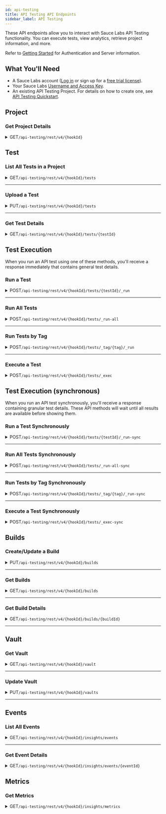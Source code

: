 ```yaml
---
id: api-testing
title: API Testing API Endpoints
sidebar_label: API Testing
---
```



These API endpoints allow you to interact with Sauce Labs API Testing functionality. You can execute tests, view analytics, retrieve project information, and more.

Refer to [Getting Started](/dev/api) for Authentication and Server information.

## What You'll Need

- A Sauce Labs account ([Log in](https://accounts.saucelabs.com/am/XUI/#login/) or sign up for a [free trial license](https://saucelabs.com/sign-up)).
- Your Sauce Labs [Username and Access Key](https://app.saucelabs.com/user-settings).
- An existing API Testing Project. For details on how to create one, see [API Testing Quickstart](/api-testing/quickstart/).

## Project

### Get Project Details

<details>
  <summary><span className="api get">GET</span><code>/api-testing/rest/v4/&#123;hookId&#125;</code></summary>
  <p/>

  Returns the details of a project.

  #### Parameters

  <table id="table-api">
    <tbody>
    <tr>
      <td><code>hookId</code></td>
      <td><p><small>| PATH | REQUIRED | STRING |</small></p><p>Your project's hook ID, which you can create and/or retrieve from your project's <strong>Webhooks</strong> tab.</p></td>
    </tr>
  </tbody>
  </table>

  <Tabs
  groupId="dc-url"
  defaultValue="us"
  values={[
  {label: 'United States', value: 'us'},
  {label: 'Europe', value: 'eu'},
  ]}>

  <TabItem value="us">

  ```jsx title="Sample Request"
  curl -u "$SAUCE_USERNAME:$SAUCE_ACCESS_KEY" --location \
  --request GET 'https://api.us-west-1.saucelabs.com/api-testing/rest/v4/<hookId>' | json_pp
  ```

  </TabItem>

  <TabItem value="eu">

  ```jsx title="Sample Request"
  curl -u "$SAUCE_USERNAME:$SAUCE_ACCESS_KEY" --location \
  --request GET 'https://api.eu-central-1.saucelabs.com/api-testing/rest/v4/<hookId>' | json_pp
  ```

  </TabItem>
  </Tabs>

  #### Responses

  <table id="table-api">
  <tbody>
    <tr>
      <td><code>200</code></td>
      <td colSpan='2'>Success.</td>
    </tr>
  </tbody>
  <tbody>
    <tr>
      <td><code>401</code></td>
      <td colSpan='2'>Authentication error.</td>
    </tr>
  </tbody>
  <tbody>
    <tr>
      <td><code>404</code></td>
      <td colSpan='2'>Not found.</td>
    </tr>
  </tbody>
  </table>

  ```jsx title="Sample Response"
  {
      "id": "621ad1466b1fa36aa4b8b044",
      "name": "Dog CEO",
      "teamId": null,
      "description": "Random dog images",
      "tags": ["dogs", "doggos"],
      "notes": "Collection of open source dog pictures (see https://dog.ceo/dog-api)",
      "type": "project",
      "emailNotifications": ["first.last@example.com"],
      "connectorNotifications": [{
          "WebHook": {
              "params": {
                  "url": "https://hooks.slack.com/services/T00000000/B00000000/XXXXXXXXXXXXXXXXXXXXXXXX",
                  "headers": {},
                  "content-type": "application/json",
                  "template": "{\n    \"eventId\": \"[[${eventId}]]\",\n    \"failuresCount\": [[${failuresCount}]],\n    \"testName\": \"[[${test.name}]]\",\n    \"testId\": \"[[${test.id}]]\",\n    \"projectName\": \"[[${project.name}]]\",\n    \"projectId\": \"[[${project.id}]]\",\n    \"tags\": [\n        [# th:each=\"t,iter : ${tags}\"]\n            \"[[${t}]]\" [# th:if=\"${!iter.last}\"],[/]\n        [/]\n    ]\n}",
                  "on_success": false
              }
          }
      }]
  }
  ```
</details>

## Test

### List All Tests in a Project

<details>
  <summary><span className="api get">GET</span><code>/api-testing/rest/v4/&#123;hookId&#125;/tests</code></summary>
  <p/>

  Returns a list of all tests within a project.

  #### Parameters

  <table id="table-api">
    <tbody>
    <tr>
      <td><code>hookId</code></td>
      <td><p><small>| PATH | REQUIRED | STRING |</small></p><p>Your project's hook ID, which you can create and/or retrieve from your project's <strong>Webhooks</strong> tab.</p></td>
    </tr>
  </tbody>
  </table>

  <Tabs
  groupId="dc-url"
  defaultValue="us"
  values={[
  {label: 'United States', value: 'us'},
  {label: 'Europe', value: 'eu'},
  ]}>

  <TabItem value="us">

  ```jsx title="Sample Request"
  curl -u "$SAUCE_USERNAME:$SAUCE_ACCESS_KEY" --location \
  --request GET 'https://api.us-west-1.saucelabs.com/api-testing/rest/v4/<hookId>/tests' | json_pp
  ```

  </TabItem>

  <TabItem value="eu">

  ```jsx title="Sample Request"
  curl -u "$SAUCE_USERNAME:$SAUCE_ACCESS_KEY" --location \
  --request GET 'https://api.eu-central-1.saucelabs.com/api-testing/rest/v4/<hookId>/tests' | json_pp
  ```

  </TabItem>
  </Tabs>

  #### Responses

  <table id="table-api">
  <tbody>
    <tr>
      <td><code>200</code></td>
      <td colSpan='2'>Success.</td>
    </tr>
  </tbody>
  <tbody>
    <tr>
      <td><code>401</code></td>
      <td colSpan='2'>Authentication error.</td>
    </tr>
  </tbody>
  </table>

  ```jsx title="Sample Response"
  [
    {
        "id":"621ad2cefd18a5416b299e98",
        "name":"List all dog breeds",
        "description":"Returns a list of all dog breeds",
        "lastModified":"2022-02-27T07:02:35Z",
        "tags":[
          "dogs",
          "doggos"
        ],
        "user":{
          "id":"21b27f2d2aaa4a5c88c8c19df25857d6",
          "name":"$SAUCE_USERNAME"
        },
        "complete":true,
        "status":{
          "success":true,
          "lastUpdate":"2022-02-27T08:58:01Z"
        },
        "schedules":{
          "total":1,
          "active":1
        }
    },
    {
        "id":"621b20e8fd17a5416b299e9f",
        "name":"Get all retriever sub-breeds: retrievers",
        "description":"Returns an array of all the sub-breeds from a breed",
        "lastModified":"2022-02-27T07:05:25Z",
        "tags":[
          "dogs",
          "retrievers"
        ],
        "user":{
          "id":"21b27f2d2aaa4a5c88c8c19df25857d6",
          "name":"$SAUCE_USERNAME"
        },
        "complete":true,
        "status":{
          "success":true,
          "lastUpdate":"2022-02-27T09:47:33Z"
        },
        "schedules":{
          "total":1,
          "active":1
        }
    }
  ]
  ```
</details>

---

### Upload a Test

<details>
  <summary><span className="api put">PUT</span><code>/api-testing/rest/v4/&#123;hookId&#125;/tests</code></summary>
  <p/>

  Uploads a new test, which you need to provide in the Request Body, to the Sauce Labs API Testing cloud. You can also use this method to modify (overwrite) an existing test.

  #### Parameters

  <table id="table-api">
    <tbody>
    <tr>
    <td><code>hookId</code></td>
    <td><p><small>| PATH | REQUIRED | STRING |</small></p><p>Your project's hook ID, which you can create and/or retrieve from your project's <strong>Webhooks</strong> tab.</p></td>
    </tr>
  </tbody>
  <tbody>
    <tr>
    <td><code>name</code></td>
      <td><p><small>| BODY | REQUIRED | STRING |</small></p><p>The name of a test. If it's the same as an existing one, it will be overwritten.</p></td>
    </tr>
  </tbody>
  <tbody>
    <tr>
    <td><code>description</code></td>
      <td><p><small>| BODY | REQUIRED | STRING |</small></p><p>Description for your Test. This parameter is required, however, the field can be left empty.</p></td>
    </tr>
  </tbody>
  <tbody>
    <tr>
    <td><code>tags</code></td>
      <td><p><small>| BODY | OPTIONAL | ARRAY |</small></p><p>The set of distinguishing tags for your Test.</p></td>
    </tr>
  </tbody>
  <tbody>
    <tr>
    <td><code>input</code></td>
      <td><p><small>| BODY | REQUIRED | STRING |</small></p><p>The input of your API Test. You can obtain this by going into a Test > <strong>Compose</strong> section > toggle <strong>Code View</strong>.</p></td>
    </tr>
  </tbody>
  <tbody>
    <tr>
    <td><code>unit</code></td>
      <td><p><small>| BODY | REQUIRED | STRING |</small></p><p>Must contain the unit of the test you want to upload to the cloud. You can obtain this by going into a Test > <strong>Compose </strong>section > toggle <strong>Code View</strong>.</p></td>
    </tr>
  </tbody>
  </table>

  <Tabs
  groupId="dc-url"
  defaultValue="us"
  values={[
  {label: 'United States', value: 'us'},
  {label: 'Europe', value: 'eu'},
  ]}>

  <TabItem value="us">

  ```jsx title="Sample Request"
  curl -u "$SAUCE_USERNAME:$SAUCE_ACCESS_KEY" --location \
  --request PUT 'https://api.us-west-1.saucelabs.com/api-testing/rest/v4/<hookId>/tests' \
  -H 'Content-Type: application/json' \
  -d '{
      "name": "Get all retriever sub-breeds",
      "description": "Returns an array of all the sub-breeds from a breed",
      "tags": ["dogs", "retrievers"],
      "unit": "assertions:\n  - id: get\n    children:\n      - id: header\n        name: key\n        value: ABC123\n    url: ${protocol}${domain}${endpoint}\n    var: payload\n    mode: json\n  - id: assert-equals\n    expression: payload_response.headers['Content-Type']\n    value: application/json; charset=utf-8\nconfigs: []",
      "input": "- id: global\n  children:\n    - id: variable\n      name: protocol\n      value: http://\n    - id: variable\n      name: domain\n      value: demoapi.apifortress.com\n    - id: variable\n      name: endpoint\n      value: /api/retail/product\n- id: sets\n  children:\n    - id: set\n      children: []\n      name: default\n"
      }'
  ```

  </TabItem>

  <TabItem value="eu">

  ```jsx title="Sample Request"
  curl -u "$SAUCE_USERNAME:$SAUCE_ACCESS_KEY" --location \
  --request PUT 'https://api.eu-central-1.saucelabs.com/api-testing/rest/v4/<hookId>/tests' \
  -H 'Content-Type: application/json' \
  -d '{
      "name": "Get all retriever sub-breeds",
      "description": "Returns an array of all the sub-breeds from a breed",
      "tags": ["dogs", "retrievers"],
      "unit": "assertions:\n  - id: get\n    children:\n      - id: header\n        name: key\n        value: ABC123\n    url: ${protocol}${domain}${endpoint}\n    var: payload\n    mode: json\n  - id: assert-equals\n    expression: payload_response.headers['Content-Type']\n    value: application/json; charset=utf-8\nconfigs: []",
      "input": "- id: global\n  children:\n    - id: variable\n      name: protocol\n      value: http://\n    - id: variable\n      name: domain\n      value: demoapi.apifortress.com\n    - id: variable\n      name: endpoint\n      value: /api/retail/product\n- id: sets\n  children:\n    - id: set\n      children: []\n      name: default\n"
      }'
  ```

  </TabItem>
  </Tabs>

  #### Responses

  <table id="table-api">
  <tbody>
    <tr>
      <td><code>200</code></td>
      <td colSpan='2'>Success.</td>
    </tr>
  </tbody>
  <tbody>
    <tr>
      <td><code>401</code></td>
      <td colSpan='2'>Authentication error.</td>
    </tr>
  </tbody>
  </table>

  ```jsx title="Sample Response"
  {
      "published": {
          "id": "621db955a9f2b22a5a89638f",
          "name": "Get all retriever sub-breeds",
          "description": "Returns an array of all the sub-breeds from a breed",
          "lastModified": "2022-03-01T06:12:37Z",
          "tags": ["dogs", "retrievers"],
          "user": {
              "id": "21b27f2d2aaa4a5c88c8c19df25857d6",
              "name": "$SAUCE_USERNAME"
          },
          "unit": "assertions:\n  - id: get\n    children:\n      - id: header\n        name: key\n        value: ABC123\n    url: ${protocol}${domain}${endpoint}\n    var: payload\n    mode: json\n  - id: assert-equals\n    expression: payload_response.headers['Content-Type']\n    value: application/json; charset=utf-8\nconfigs: []",
          "input": "- id: global\n  children:\n    - id: variable\n      name: protocol\n      value: http://\n    - id: variable\n      name: domain\n      value: demoapi.apifortress.com\n    - id: variable\n      name: endpoint\n      value: /api/retail/product\n- id: sets\n  children:\n    - id: set\n      children: []\n      name: default\n",
          "complete": true
      }
  }
  ```
</details>

---

### Get Test Details

<details>
  <summary><span className="api get">GET</span><code>/api-testing/rest/v4/&#123;hookId&#125;/tests/&#123;testId&#125;</code></summary>
  <p/>

  Returns the details of the specified test.

  #### Parameters

  <table id="table-api">
    <tbody>
    <tr>
      <td><code>hookId</code></td>
      <td><p><small>| PATH | REQUIRED | STRING |</small></p><p>Your project's hook ID, which you can create and/or retrieve from your project's <strong>Webhooks</strong> tab.</p></td>
    </tr>
  </tbody>
  <tbody>
    <tr>
    <td><code>testId</code></td>
    <td><p><small>| PATH | REQUIRED | STRING |</small></p><p>The test ID. To find it, go to your project > <strong>Tests</strong> tab > Hover over your test and click <strong>Edit</strong> > Grab the test ID from your browser's URL (<code>https://app.saucelabs.com/api-testing/project/&#123;projectId&#125;/test/<strong>&#123;testId&#125;</strong>/compose</code>).</p></td>
    </tr>
  </tbody>
  </table>

  <Tabs
  groupId="dc-url"
  defaultValue="us"
  values={[
  {label: 'United States', value: 'us'},
  {label: 'Europe', value: 'eu'},
  ]}>

  <TabItem value="us">

  ```jsx title="Sample Request"
  curl -u "$SAUCE_USERNAME:$SAUCE_ACCESS_KEY" --location \
  --request GET 'https://api.us-west-1.saucelabs.com/api-testing/rest/v4/<hookId>/tests/<testId>' | json_pp
  ```

  </TabItem>

  <TabItem value="eu">

  ```jsx title="Sample Request"
  curl -u "$SAUCE_USERNAME:$SAUCE_ACCESS_KEY" --location \
  --request GET 'https://api.eu-central-1.saucelabs.com/api-testing/rest/v4/<hookId>/tests/<testId>' | json_pp
  ```

  </TabItem>
  </Tabs>

  #### Responses

  <table id="table-api">
  <tbody>
    <tr>
      <td><code>200</code></td>
      <td colSpan='2'>Success.</td>
    </tr>
  </tbody>
  <tbody>
    <tr>
      <td><code>401</code></td>
      <td colSpan='2'>Authentication error.</td>
    </tr>
  </tbody>
  </table>

  ```jsx title="Sample Response"
  {
      "published": {
          "id": "621b20e8fd17a5416b299e9f",
          "name": "Get all retriever sub-breeds",
          "description": "Returns an array of all the sub-breeds from a breed",
          "lastModified": "2022-02-27T07:05:25Z",
          "tags": ["dogs", "retrievers"],
          "user": {
              "id": "21b27f2d2aaa4a5c88c8c19df25857d6",
              "name": "$SAUCE_USERNAME"
          },
          "unit": "assertions:\n  - id: get\n    children:\n      - id: header\n        name: key\n        value: ABC123\n    url: ${protocol}${domain}${endpoint}\n    var: payload\n    mode: json\n  - id: assert-equals\n    expression: payload_response.headers['Content-Type']\n    value: application/json; charset=utf-8\nconfigs: []",
          "input": "- id: global\n  children:\n    - id: variable\n      name: protocol\n      value: http://\n    - id: variable\n      name: domain\n      value: demoapi.apifortress.com\n    - id: variable\n      name: endpoint\n      value: /api/retail/product\n- id: sets\n  children:\n    - id: set\n      children: []\n      name: default\n",
          "complete": true
      },
      "workingCopy": {
          "id": "621b216ca9f2b22a5a89633f",
          "user": {
              "id": "21b27f2d2aaa4a5c88c8c19df25857d7",
              "name": "$SAUCE_USERNAME"
          },
          "unit": "assertions:\n  - id: get\n    children:\n      - id: header\n        name: key\n        value: ABC123\n    url: ${protocol}${domain}${endpoint}\n    var: payload\n    mode: json\n  - id: assert-equals\n    expression: payload_response.headers['Content-Type']\n    value: application/json; charset=utf-8\nconfigs: []",
          "input": "- id: global\n  children:\n    - id: variable\n      name: protocol\n      value: http://\n    - id: variable\n      name: domain\n      value: demoapi.apifortress.com\n    - id: variable\n      name: endpoint\n      value: /api/retail/product\n- id: sets\n  children:\n    - id: set\n      children: []\n      name: default\n",n=\"jag\"/>\n    </each>\n    <assert-exists expression=\"payload.status\" gen=\"jag\"/>\n  </sequence>\n</unit>",
          "lastModified": "2022-02-27T06:59:56Z"
      }
  }
  ```

</details>

## Test Execution

When you run an API test using one of these methods, you'll receive a response immediately that contains general test details.

### Run a Test

<details>
  <summary><span className="api post">POST</span><code>/api-testing/rest/v4/&#123;hookId&#125;/tests/&#123;testId&#125;/_run</code></summary>
  <p></p>

  Runs a single test on Sauce Labs API Testing, creates a Log in your Dashboard, and sends notifications, the same way it would when you run a test through the UI.

  #### Parameters

  <table id="table-api">
    <tbody>
      <tr>
      <td><code>hookId</code></td>
      <td><p><small>| PATH | REQUIRED | STRING |</small></p><p>Your project's hook ID, which you can create and/or retrieve from your project's <strong>Webhooks</strong> tab.</p></td>
      </tr>
    </tbody>
    <tbody>
      <tr>
      <td><code>testId</code></td>
      <td><p><small>| PATH | REQUIRED | STRING |</small></p><p>The test ID. To find it, go to your project > <strong>Tests</strong> tab > Hover over your test and click <strong>Edit</strong> > Grab the test ID from your browser's URL (<code>https://app.saucelabs.com/api-testing/project/&#123;projectId&#125;/test/<strong>&#123;testId&#125;</strong>/compose</code>).</p></td>
      </tr>
    </tbody>
    <tbody>
      <tr>
      <td><code>buildId</code></td>
      <td><p><small>| QUERY | OPTIONAL | STRING |</small></p><p>If this execution is associated with a build, provide the build ID so that all resources can be associated to it.</p></td>
      </tr>
    </tbody>
    <tbody>
      <tr>
      <td><code>tunnelId</code></td>
      <td><p><small>| QUERY | OPTIONAL | STRING |</small></p><p>Specifies your tunnel ID for running tests using <strong>Sauce Connect Proxy.</strong></p></td>
      </tr>
    </tbody>
    <tbody>
      <tr>
      <td><code>tunnelOwner</code></td>
      <td><p><small>| QUERY | OPTIONAL | STRING |</small></p><p>Specifies your tunnel owner for running tests using <strong>Sauce Connect Proxy. It is recommended when using unnamed tunnels.</strong></p></td>
      </tr>
    </tbody>
    <tbody>
      <tr>
      <td><code>params</code></td>
        <td><p><small>| BODY | OPTIONAL | OBJECT |</small></p><p>Specifies the environment variables you want to use in your test as key-value pairs. </p></td>
      </tr>
    </tbody>
  </table>

  <Tabs
  groupId="dc-url"
  defaultValue="us"
  values={[
  {label: 'United States', value: 'us'},
  {label: 'Europe', value: 'eu'},
  ]}>

  <TabItem value="us">

  ```jsx title="Sample Request"
  curl -u "$SAUCE_USERNAME:$SAUCE_ACCESS_KEY" --location \
  --request POST 'https://api.us-west-1.saucelabs.com/api-testing/rest/v4/<hookId>/tests/<testId>/_run' \
  -H 'Content-Type: application/json' \
  -d '{
        "params": {
          "envVar1": "foo",
          "envVar2": "bar"
        }
      }'
  ```

  </TabItem>

  <TabItem value="eu">

  ```jsx title="Sample Request"
  curl -u "$SAUCE_USERNAME:$SAUCE_ACCESS_KEY" --location \
  --request POST 'https://api.eu-central-1.saucelabs.com/api-testing/rest/v4/<hookId>/tests/<testId>/_run' \
  -H 'Content-Type: application/json' \
  -d '{
        "params": {
          "envVar1": "foo",
          "envVar2": "bar"
        }
      }'
  ```

  </TabItem>
  </Tabs>

  #### Responses

  <table id="table-api">
  <tbody>
    <tr>
      <td><code>200</code></td>
      <td colSpan='2'>Success.</td>
    </tr>
  </tbody>
  <tbody>
    <tr>
      <td><code>401</code></td>
      <td colSpan='2'>Authentication error.</td>
    </tr>
  </tbody>
  </table>

  ```jsx title="Sample Response"
  {
      "contextIds": ["7492bb92-e83d-42eb-85a4-e55c1b53eb93"],
      "eventIds": ["621b2a29fd11a5416b299ea2"],
      "taskId": "a60c3f61-caa6-4261-b27e-f4eb2e218c70",
      "testIds": ["621b20e8fd17a6416b299e9f"]
  }
  ```
</details>

---

### Run All Tests

<details>
  <summary><span className="api post">POST</span><code>/api-testing/rest/v4/&#123;hookId&#125;/tests/_run-all</code></summary>
  <p/>

  Runs all tests in a project.

  #### Parameters

  <table id="table-api">
    <tbody>
      <tr>
      <td><code>hookId</code></td>
      <td><p><small>| PATH | REQUIRED | STRING |</small></p><p>Your project's hook ID, which you can create and/or retrieve from your project's <strong>Webhooks</strong> tab.</p></td>
      </tr>
    </tbody>
    <tbody>
      <tr>
      <td><code>buildId</code></td>
      <td><p><small>| QUERY | OPTIONAL | STRING |</small></p><p>If this execution is associated with a build, provide the build ID so that all resources can be associated to it.</p></td>
      </tr>
    </tbody>
    <tbody>
      <tr>
      <td><code>tunnelId</code></td>
      <td><p><small>| QUERY | OPTIONAL | STRING |</small></p><p>Specifies your tunnel ID for running tests using <strong>Sauce Connect Proxy.</strong></p></td>
      </tr>
    </tbody>
    <tbody>
      <tr>
      <td><code>tunnelOwner</code></td>
      <td><p><small>| QUERY | OPTIONAL | STRING |</small></p><p>Specifies your tunnel owner for running tests using <strong>Sauce Connect Proxy. It is recommended when using unnamed tunnels.</strong></p></td>
      </tr>
    </tbody>
    <tbody>
      <tr>
      <td><code>params</code></td>
        <td><p><small>| BODY | OPTIONAL | OBJECT |</small></p><p>Specifies the environment variables you want to use in your test as key-value pairs. </p></td>
      </tr>
    </tbody>
  </table>

  <Tabs
  groupId="dc-url"
  defaultValue="us"
  values={[
  {label: 'United States', value: 'us'},
  {label: 'Europe', value: 'eu'},
  ]}>

  <TabItem value="us">

  ```jsx title="Sample Request"
  curl -u "$SAUCE_USERNAME:$SAUCE_ACCESS_KEY" --location \
  --request POST 'https://api.us-west-1.saucelabs.com/api-testing/rest/v4/<hookId>/tests/_run-all' \
  -H 'Content-Type: application/json' \
  -d '{
        "params": {
          "envVar1": "foo",
          "envVar2": "bar"
        }
      }'
  ```

  </TabItem>

  <TabItem value="eu">

  ```jsx title="Sample Request"
  curl -u "$SAUCE_USERNAME:$SAUCE_ACCESS_KEY" --location \
  --request POST 'https://api.eu-central-1.saucelabs.com/api-testing/rest/v4/<hookId>/tests/_run-all' \
  -H 'Content-Type: application/json' \
  -d '{
        "params": {
          "envVar1": "foo",
          "envVar2": "bar"
        }
      }'
  ```

  </TabItem>
  </Tabs>

  #### Responses

  <table id="table-api">
  <tbody>
    <tr>
      <td><code>200</code></td>
      <td colSpan='2'>Success.</td>
    </tr>
  </tbody>
  <tbody>
    <tr>
      <td><code>401</code></td>
      <td colSpan='2'>Authentication error.</td>
    </tr>
  </tbody>
  </table>

  ```jsx title="Sample Response"
  {
      "contextIds": ["0d129822-13bc-42b5-96bf-c64d1d7fe6b6", "7cdc357b-ad58-4c62-9a8d-e21b376f4773"],
      "eventIds": ["621b2bad6b1fa36aa4b8b04f", "621b2bad6b1fa36aa4b8b050"],
      "taskId": "23664b46-bb90-4823-96d1-72586fb4b47b",
      "testIds": ["621ad2cefd18a5416b299e98", "621b20e8fd17a5416b299e9f"]
  }
  ```
</details>

---

### Run Tests by Tag

<details>
  <summary><span className="api post">POST</span><code>/api-testing/rest/v4/&#123;hookId&#125;/tests/_tag/&#123;tag&#125;/_run</code></summary>
  <p/>

  Runs all tests in a project matching a tag.

  #### Parameters

  <table id="table-api">
    <tbody>
      <tr>
      <td><code>hookId</code></td>
      <td><p><small>| PATH | REQUIRED | STRING |</small></p><p>Your project's hook ID, which you can create and/or retrieve from your project's <strong>Webhooks</strong> tab.</p></td>
      </tr>
    </tbody>
    <tbody>
      <tr>
      <td><code>tag</code></td>
      <td><p><small>| PATH | REQUIRED | STRING |</small></p><p>A test tag, which you can find in your project's <strong>Tests</strong> tab.</p></td>
      </tr>
    </tbody>
    <tbody>
      <tr>
      <td><code>buildId</code></td>
      <td><p><small>| QUERY | OPTIONAL | STRING |</small></p><p>If this execution is associated with a build, provide the build ID so that all resources can be associated to it.</p></td>
      </tr>
    </tbody>
    <tbody>
      <tr>
      <td><code>tunnelId</code></td>
      <td><p><small>| QUERY | OPTIONAL | STRING |</small></p><p>Specifies your tunnel ID for running tests using <strong>Sauce Connect Proxy.</strong></p></td>
      </tr>
    </tbody>
    <tbody>
      <tr>
      <td><code>tunnelOwner</code></td>
      <td><p><small>| QUERY | OPTIONAL | STRING |</small></p><p>Specifies your tunnel owner for running tests using <strong>Sauce Connect Proxy. It is recommended when using unnamed tunnels.</strong></p></td>
      </tr>
    </tbody>
    <tbody>
      <tr>
      <td><code>params</code></td>
        <td><p><small>| BODY | OPTIONAL | OBJECT |</small></p><p>Specifies the environment variables you want to use in your test as key-value pairs. </p></td>
      </tr>
    </tbody>
  </table>

  <Tabs
  groupId="dc-url"
  defaultValue="us"
  values={[
  {label: 'United States', value: 'us'},
  {label: 'Europe', value: 'eu'},
  ]}>

  <TabItem value="us">

  ```jsx title="Sample Request"
  curl -u "$SAUCE_USERNAME:$SAUCE_ACCESS_KEY" --location \
  --request POST 'https://api.us-west-1.saucelabs.com/api-testing/rest/v4/<hookId>/tests/_tag/<tag>/_run' \
  -H 'Content-Type: application/json' \
  -d '{
        "params": {
          "envVar1": "foo",
          "envVar2": "bar"
        }
      }'
  ```

  </TabItem>

  <TabItem value="eu">

  ```jsx title="Sample Request"
  curl -u "$SAUCE_USERNAME:$SAUCE_ACCESS_KEY" --location \
  --request POST 'https://api.eu-central-1.saucelabs.com/api-testing/rest/v4/3<hookId>/tests/_tag/<tag>/_run' \
  -H 'Content-Type: application/json' \
  -d '{
        "params": {
          "envVar1": "foo",
          "envVar2": "bar"
        }
      }'
  ```

  </TabItem>
  </Tabs>

  #### Responses

  <table id="table-api">
  <tbody>
    <tr>
      <td><code>200</code></td>
      <td colSpan='2'>Success.</td>
    </tr>
  </tbody>
  <tbody>
    <tr>
      <td><code>401</code></td>
      <td colSpan='2'>Authentication error.</td>
    </tr>
  </tbody>
  </table>

  ```jsx title="Sample Response"
  {
      "contextIds": ["47d3f4c1-3209-4893-8156-450ef4c570c6"],
      "eventIds": ["621b2dac6b1fa36aa3b8b051"],
      "taskId": "26d8e4b1-24b2-421a-ba03-4a0b2b956112",
      "testIds": ["621ad2cefd17a5426b299e98"]
  }
  ```
</details>

---

### Execute a Test

<details>
  <summary><span className="api post">POST</span><code>/api-testing/rest/v4/&#123;hookId&#125;/tests/_exec</code></summary>
  <p></p>

  Executes the test you send in the request body and saves the results into the cloud. It will create a Log in the project **Dashboard**, but the test itself will not populate in your project's **Tests** section.

  #### Parameters

  <table id="table-api">
    <tbody>
      <tr>
      <td><code>hookId</code></td>
      <td><p><small>| PATH | REQUIRED | STRING |</small></p><p>Your project's hook ID, which you can create and/or retrieve from your project's <strong>Webhooks</strong> tab.</p></td>
      </tr>
    </tbody>
    <tbody>
      <tr>
      <td><code>name</code></td>
        <td><p><small>| BODY | REQUIRED | STRING |</small></p><p>The name of the test.</p></td>
      </tr>
    </tbody>
    <tbody>
      <tr>
      <td><code>tags</code></td>
        <td><p><small>| BODY | OPTIONAL | ARRAY |</small></p><p>The set of distinguishing tags for your test.</p></td>
      </tr>
    </tbody>
    <tbody>
      <tr>
      <td><code>input</code></td>
        <td><p><small>| BODY | REQUIRED | STRING |</small></p><p>The input section of your test in the same format as in Test > <strong>Compose</strong> section > <strong>Input</strong> section > toggle <strong>Code View</strong>.</p></td>
      </tr>
    </tbody>
    <tbody>
      <tr>
      <td><code>unit</code></td>
        <td><p><small>| BODY | REQUIRED | STRING |</small></p><p>Must contain the unit of the test you want to execute in the same format as in Test > <strong>Compose</strong> section > toggle <strong>Code View</strong>.</p></td>
      </tr>
    </tbody>
    <tbody>
      <tr>
      <td><code>params</code></td>
        <td><p><small>| BODY | OPTIONAL | OBJECT |</small></p><p>Specifies the environment variables you want to use in your test as key-value pairs. </p></td>
      </tr>
    </tbody>
    <tbody>
      <tr>
      <td><code>buildId</code></td>
      <td><p><small>| QUERY | OPTIONAL | STRING |</small></p><p>If this execution is associated with a build, provide the build ID so that all resources can be associated to it.</p></td>
      </tr>
    </tbody>
    <tbody>
      <tr>
      <td><code>tunnelId</code></td>
      <td><p><small>| QUERY | OPTIONAL | STRING |</small></p><p>Specifies your tunnel ID for running tests using <strong>Sauce Connect Proxy.</strong></p></td>
      </tr>
    </tbody>
    <tbody>
      <tr>
      <td><code>tunnelOwner</code></td>
      <td><p><small>| QUERY | OPTIONAL | STRING |</small></p><p>Specifies your tunnel owner for running tests using <strong>Sauce Connect Proxy. It is recommended when using unnamed tunnels.</strong></p></td>
      </tr>
    </tbody>
  </table>

  <Tabs
  groupId="dc-url"
  defaultValue="us"
  values={[
  {label: 'United States', value: 'us'},
  {label: 'Europe', value: 'eu'},
  ]}>

  <TabItem value="us">

  ```jsx title="Sample Request"
  curl -u "$SAUCE_USERNAME:$SAUCE_ACCESS_KEY" --location \
  --request POST 'https://api.us-west-1.saucelabs.com/api-testing/rest/v4/<hookId>/tests/_exec'
  -H 'Content-Type: application/json' \
  -d '{
      "name": "Get all retriever sub-breeds",
      "tags": ["dogs", "retrievers"],
      "unit": "assertions:\n  - id: get\n    children:\n      - id: header\n        name: key\n        value: ABC123\n    url: ${protocol}${domain}${endpoint}\n    var: payload\n    mode: json\n  - id: assert-equals\n    expression: payload_response.headers['Content-Type']\n    value: application/json; charset=utf-8\nconfigs: []",
      "input": "- id: global\n  children:\n    - id: variable\n      name: protocol\n      value: http://\n    - id: variable\n      name: domain\n      value: demoapi.apifortress.com\n    - id: variable\n      name: endpoint\n      value: /api/retail/product\n- id: sets\n  children:\n    - id: set\n      children: []\n      name: default\n",
      "params": {}
      }'
  ```

  </TabItem>

  <TabItem value="eu">

  ```jsx title="Sample Request"
  curl -u "$SAUCE_USERNAME:$SAUCE_ACCESS_KEY" --location \
  --request POST 'https://api.eu-central-1.saucelabs.com/api-testing/rest/v4/<hookId>/tests/_exec'
  -H 'Content-Type: application/json' \
  -d '{
      "name": "Get all retriever sub-breeds",
      "tags": ["dogs", "retrievers"],
      "unit": "assertions:\n  - id: get\n    children:\n      - id: header\n        name: key\n        value: ABC123\n    url: ${protocol}${domain}${endpoint}\n    var: payload\n    mode: json\n  - id: assert-equals\n    expression: payload_response.headers['Content-Type']\n    value: application/json; charset=utf-8\nconfigs: []",
      "input": "- id: global\n  children:\n    - id: variable\n      name: protocol\n      value: http://\n    - id: variable\n      name: domain\n      value: demoapi.apifortress.com\n    - id: variable\n      name: endpoint\n      value: /api/retail/product\n- id: sets\n  children:\n    - id: set\n      children: []\n      name: default\n",
      "params": {}
      }'
  ```

  </TabItem>
  </Tabs>

  #### Responses

  <table id="table-api">
  <tbody>
    <tr>
      <td><code>200</code></td>
      <td colSpan='2'>Success.</td>
    </tr>
  </tbody>
  <tbody>
    <tr>
      <td><code>401</code></td>
      <td colSpan='2'>Authentication error.</td>
    </tr>
  </tbody>
  </table>

  ```jsx title="Sample Response"
  {
      "contextIds": ["28b0fe41-5abc-46bb-bdb3-248bf5d1a067"],
      "eventIds": ["621dd63b6b1fa36aa4b8b1d0"],
      "taskId": "7be1dec0-2de2-4fae-b578-a2b06641275a",
      "testIds": ["28b0fe41-5abc-46bb-bdb3-248bf5d1a067"]
  }
  ```
</details>

## Test Execution (synchronous)

When you run an API test synchronously, you'll receive a response containing granular test details. These API methods will wait until all results are available before showing them.

### Run a Test Synchronously

<details>
  <summary><span className="api post">POST</span><code>/api-testing/rest/v4/&#123;hookId&#125;/tests/&#123;testId&#125;/_run-sync</code></summary>
  <p></p>

  Runs a single test synchronously.

  #### Parameters

  <table id="table-api">
    <tbody>
      <tr>
      <td><code>hookId</code></td>
      <td><p><small>| PATH | REQUIRED | STRING |</small></p><p>Your project's hook ID, which you can create and/or retrieve from your project's <strong>Webhooks</strong> tab.</p></td>
      </tr>
    </tbody>
    <tbody>
      <tr>
      <td><code>testId</code></td>
      <td><p><small>| PATH | REQUIRED | STRING |</small></p><p>The test ID. To find it, go to your project > <strong>Tests</strong> tab > Hover over your test and click <strong>Edit</strong> > Grab the test ID from your browser's URL (<code>https://app.saucelabs.com/api-testing/project/&#123;projectId&#125;/test/<strong>&#123;testId&#125;</strong>/compose</code>).</p></td>
      </tr>
    </tbody>
    <tbody>
      <tr>
      <td><code>format</code></td>
      <td><p><small>| QUERY | OPTIONAL | STRING |</small></p><p>Specified the data format returned. Available values are <code>json</code> and <code>junit</code>. The default value is <code>json</code></p></td>
      </tr>
    </tbody>
    <tbody>
      <tr>
      <td><code>buildId</code></td>
      <td><p><small>| QUERY | OPTIONAL | STRING |</small></p><p>If this execution is associated with a build, provide the build ID so that all resources can be associated to it.</p></td>
      </tr>
    </tbody>
    <tbody>
      <tr>
      <td><code>tunnelId</code></td>
      <td><p><small>| QUERY | OPTIONAL | STRING |</small></p><p>Specifies your tunnel ID for running tests using <strong>Sauce Connect Proxy.</strong></p></td>
      </tr>
    </tbody>
    <tbody>
      <tr>
      <td><code>tunnelOwner</code></td>
      <td><p><small>| QUERY | OPTIONAL | STRING |</small></p><p>Specifies your tunnel owner for running tests using <strong>Sauce Connect Proxy. It is recommended when using unnamed tunnels.</strong></p></td>
      </tr>
    </tbody>
    <tbody>
      <tr>
      <td><code>params</code></td>
        <td><p><small>| BODY | OPTIONAL | OBJECT |</small></p><p>Specifies the environment variables you want to use in your test as key-value pairs. </p></td>
      </tr>
    </tbody>
  </table>

  <Tabs
  groupId="dc-url"
  defaultValue="us"
  values={[
  {label: 'United States', value: 'us'},
  {label: 'Europe', value: 'eu'},
  ]}>

  <TabItem value="us">

  ```jsx title="Sample Request"
  curl -u "$SAUCE_USERNAME:$SAUCE_ACCESS_KEY" --location \
  --request POST 'https://api.us-west-1.saucelabs.com/api-testing/rest/v4/<hookId>/tests/<testId>/_run-sync?format=json' -H 'Content-Type: application/json'\
  -H 'Content-Type: application/json' \
  -d '{
        "params": {
          "envVar1": "foo",
          "envVar2": "bar"
        }
      }'
  ```

  </TabItem>

  <TabItem value="eu">

  ```jsx title="Sample Request"
  curl -u "$SAUCE_USERNAME:$SAUCE_ACCESS_KEY" --location \
  --request POST 'https://api.eu-central-1.saucelabs.com/api-testing/rest/v4/<hookId>/tests/<testId>/_run-sync?format=json' -H 'Content-Type: application/json' \
  -H 'Content-Type: application/json' \
  -d '{
        "params": {
          "envVar1": "foo",
          "envVar2": "bar"
        }
      }'
  ```

  </TabItem>
  </Tabs>

  #### Responses

  <table id="table-api">
  <tbody>
    <tr>
      <td><code>200</code></td>
      <td colSpan='2'>Success.</td>
    </tr>
  </tbody>
  <tbody>
    <tr>
      <td><code>401</code></td>
      <td colSpan='2'>Authentication error.</td>
    </tr>
  </tbody>
  </table>

  ```jsx title="Sample Response"
  [
    {
        "id":"621b320afd17a5416b299ea3",
        "events":[
          {
              "date":1645949450067,
              "events":[
                {
                    "date":1645949450068,
                    "events":[
                      {
                          "date":1645949450068,
                          "events":[
                            {
                                "action":"get",
                                "expression":"https://dog.ceo/api/breed/retriever/list",
                                "footprint":"dog.ceo/api/breed/retriever/list",
                                "metrics":{
                                  "fetch":1,
                                  "latency":322,
                                  "overall":338
                                },
                                "requestDetails":"GET https://dog.ceo/api/breed/retriever/list\n\nGET /api/breed/retriever/list HTTP/1.1\nhost: dog.ceo\nUser-Agent: SauceLabs/API-Fortress - WSTestJS\naccept-encoding: gzip, deflate\n\n",
                                "status":200,
                                "success":true
                            },
                            {
                                "action":"assert-equals",
                                "expression":"payload_response.headers['Content-Type']==application/json",
                                "success":true
                            },
                            {
                                "action":"assert-exists",
                                "expression":"payload",
                                "success":true
                            },
                            {
                                "action":"assert-is",
                                "expression":"payload.message is array",
                                "success":true
                            },
                            {
                                "action":"assert-exists",
                                "expression":"_1",
                                "root":"payload.message",
                                "success":true
                            },
                            {
                                "action":"assert-exists",
                                "expression":"_1",
                                "root":"payload.message",
                                "success":true
                            },
                            {
                                "action":"assert-exists",
                                "expression":"_1",
                                "root":"payload.message",
                                "success":true
                            },
                            {
                                "action":"assert-exists",
                                "expression":"_1",
                                "root":"payload.message",
                                "success":true
                            },
                            {
                                "action":"assert-exists",
                                "expression":"payload.status",
                                "success":true
                            }
                          ],
                          "kind":"sequence"
                      }
                    ],
                    "kind":"inputSet",
                    "name":"default"
                }
              ],
              "inputBatteryName":"default",
              "kind":"inputBattery"
          }
        ],
        "tags":[
          "dogs",
          "retrievers"
        ],
        "criticalFailures":[

        ],
        "httpFailures":[

        ],
        "facts":{

        },
        "date":1645949450067,
        "test":{
          "name":"Get all retriever sub-breeds",
          "id":"621b20e8fd17v5416b299e9f"
        },
        "failuresCount":0,
        "warningsCount":0,
        "compressed":false,
        "run":{
          "name":"",
          "id":""
        },
        "company":{
          "name":"",
          "id":"7fb25570b4064716b9v6daae1a846790"
        },
        "project":{
          "name":"Dog CEO",
          "id":"621ad1466b1fa36aa4b8b044"
        },
        "contextId":"856c431c-4e1a-46c2-9644-c084e7c36b61",
        "temp":false,
        "expireAt":null,
        "executionTimeSeconds":1,
        "taskId":"693ddvb2-9482-4c51-95bf-52b3d70f5236",
        "agent":"wstestjs",
        "mode":"ondemand",
        "buildId":"",
        "exception":""
    }
  ]
  ```
</details>

---

### Run All Tests Synchronously

<details>
  <summary><span className="api post">POST</span><code>/api-testing/rest/v4/&#123;hookId&#125;/tests/_run-all-sync</code></summary>
  <p/>

  Runs all tests in a project synchronously.

  #### Parameters

  <table id="table-api">
    <tbody>
      <tr>
      <td><code>hookId</code></td>
      <td><p><small>| PATH | REQUIRED | STRING |</small></p><p>Your project's hook ID, which you can create and/or retrieve from your project's <strong>Webhooks</strong> tab.</p></td>
      </tr>
    </tbody>
    <tbody>
      <tr>
      <td><code>format</code></td>
      <td><p><small>| QUERY | OPTIONAL | STRING |</small></p><p>Specifies the data format returned. Available values are <code>json</code> and <code>junit</code>. The default value is <code>json</code></p></td>
      </tr>
    </tbody>
    <tbody>
      <tr>
      <td><code>buildId</code></td>
      <td><p><small>| QUERY | OPTIONAL | STRING |</small></p><p>If this execution is associated with a build, provide the build ID so that all resources can be associated to it.</p></td>
      </tr>
    </tbody>
    <tbody>
      <tr>
      <td><code>tunnelId</code></td>
      <td><p><small>| QUERY | OPTIONAL | STRING |</small></p><p>Specifies your tunnel ID for running tests using <strong>Sauce Connect Proxy.</strong></p></td>
      </tr>
    </tbody>
    <tbody>
      <tr>
      <td><code>tunnelOwner</code></td>
      <td><p><small>| QUERY | OPTIONAL | STRING |</small></p><p>Specifies your tunnel owner for running tests using <strong>Sauce Connect Proxy. It is recommended when using unnamed tunnels.</strong></p></td>
      </tr>
    </tbody>
    <tbody>
      <tr>
      <td><code>params</code></td>
        <td><p><small>| BODY | OPTIONAL | OBJECT |</small></p><p>Specifies the environment variables you want to use in your test as key-value pairs. </p></td>
      </tr>
    </tbody>
  </table>

  <Tabs
  groupId="dc-url"
  defaultValue="us"
  values={[
  {label: 'United States', value: 'us'},
  {label: 'Europe', value: 'eu'},
  ]}>

  <TabItem value="us">

  ```jsx title="Sample Request"
  curl -u "$SAUCE_USERNAME:$SAUCE_ACCESS_KEY" --location \
  --request POST 'https://api.us-west-1.saucelabs.com/api-testing/rest/v4/<hookId>/tests/_run-all-sync?format=json' \
  -H 'Content-Type: application/json' \
  -d '{
        "params": {
          "envVar1": "foo",
          "envVar2": "bar"
        }
      }'
  ```

  </TabItem>

  <TabItem value="eu">

  ```jsx title="Sample Request"
  curl -u "$SAUCE_USERNAME:$SAUCE_ACCESS_KEY" --location \
  --request POST 'https://api.eu-central-1.saucelabs.com/api-testing/rest/v4/<hookId>/tests/_run-all-sync?format=json' \
  -H 'Content-Type: application/json' \
  -d '{
        "params": {
          "envVar1": "foo",
          "envVar2": "bar"
        }
      }'
  ```

  </TabItem>
  </Tabs>

  #### Responses

  <table id="table-api">
  <tbody>
    <tr>
      <td><code>200</code></td>
      <td colSpan='2'>Success.</td>
    </tr>
  </tbody>
  <tbody>
    <tr>
      <td><code>401</code></td>
      <td colSpan='2'>Authentication error.</td>
    </tr>
  </tbody>
  </table>

  ```jsx title="Sample Response"
  [{
      "id": "621b328ea9f2b22a5a896330",
      "events": [{
          "date": 1645949582568,
          "events": [{
              "date": 1645949582567,
              "events": [{
                  "date": 164599582567,
                  "events": [{
                      "action": "get",
                      "expression": "https://dog.ceo/api/breed/retriever/list",
                      "footprint": "dog.ceo/api/breed/retriever/list",
                      "metrics": {
                          "fetch": 1,
                          "latency": 319,
                          "overall": 331
                      },
                      "requestDetails": "GET https://dog.ceo/api/breed/retriever/list\n\nGET /api/breed/retriever/list HTTP/1.1\nhost: dog.ceo\nUser-Agent: SauceLabs/API-Fortress - WSTestJS\naccept-encoding: gzip, deflate\n\n",
                      "status": 200,
                      "success": true
                  }, {
                      "action": "assert-equals",
                      "expression": "payload_response.headers['Content-Type']==application/json",
                      "success": true
                  }, {
                      "action": "assert-exists",
                      "expression": "payload",
                      "success": true
                  }, {
                      "action": "assert-is",
                      "expression": "payload.message is array",
                      "success": true
                  }, {
                      "action": "assert-exists",
                      "expression": "_1",
                      "root": "payload.message",
                      "success": true
                  },
                  // more test details... (truncated)
                  ],
                  "kind": "sequence"
              }],
              "kind": "inputSet",
              "name": "default"
          }],
          "inputBatteryName": "default",
          "kind": "inputBattery"
      }],
      "tags": ["dogs", "retrievers"],
      "criticalFailures": [],
      "httpFailures": [],
      "facts": {},
      "date": 1645949582568,
      "test": {
          "name": "Get all retriever sub-breeds: retrievers",
          "id": "621b20e8fd17a5416b299e9f"
      },
      "failuresCount": 0,
      "warningsCount": 0,
      "compressed": false,
      "run": {
          "name": "",
          "id": ""
      },
      "company": {
          "name": "",
          "id": "7fb25571b4064716b9b6daae1a846790"
      },
      "project": {
          "name": "Dog CEO",
          "id": "621ad1466b1fa36aa4b8b034"
      },
      "contextId": "cededd1e-252f-4482-8783-09b111e3b4bc",
      "temp": false,
      "expireAt": null,
      "executionTimeSeconds": 1,
      "taskId": "5871d8fe-822f-4fcc-9369-c7ebe4e5b48c",
      "agent": "wstestjs",
      "mode": "ondemand",
      "buildId": "",
      "exception": ""
  }, {
      "id": "621b328ea9f2b22a5b89633f",
      "events": [{
          "date": 1645949582593,
          "events": [{
              "date": 1645949582593,
              "events": [{
                  "date": 1645949582593,
                  "events": [{
                      "action": "get",
                      "expression": "https://dog.ceo/api/breeds/list/all",
                      "footprint": "dog.ceo/api/breeds/list/all",
                      "metrics": {
                          "fetch": 1,
                          "latency": 342,
                          "overall": 353
                      },
                      "requestDetails": "GET https://dog.ceo/api/breeds/list/all\n\nGET /api/breeds/list/all HTTP/1.1\nhost: dog.ceo\nUser-Agent: SauceLabs/API-Fortress - WSTestJS\naccept-encoding: gzip, deflate\n\n",
                      "status": 200,
                      "success": true
                  }, {
                      "action": "assert-equals",
                      "expression": "payload_response.headers['Content-Type']==application/json",
                      "success": true
                  }, {
                      "action": "assert-exists",
                      "expression": "payload",
                      "success": true
                  }, {
                      "action": "assert-exists",
                      "expression": "payload.message",
                      "success": true
                  }, {
                      "action": "assert-is",
                      "expression": "payload.message.affenpinscher is array",
                      "success": true
                  }, {
                      "action": "assert-exists",
                      "expression": "payload.message.affenpinscher",
                      "success": true
                  },
                      "action": "assert-exists",
                      "expression": "payload.status",
                      "success": true
                  }
                  // more test details... (truncated)
                  ],
                  "kind": "sequence"
              }],
              "kind": "inputSet",
              "name": "default"
          }],
          "inputBatteryName": "default",
          "kind": "inputBattery"
      }],
      "tags": ["dogs", "doggos"],
      "criticalFailures": [],
      "httpFailures": [],
      "facts": {},
      "date": 1645949582593,
      "test": {
          "name": "List all dog breeds",
          "id": "621ad2cefd18a5416b299e98"
      },
      "failuresCount": 0,
      "warningsCount": 0,
      "compressed": false,
      "run": {
          "name": "",
          "id": ""
      },
      "company": {
          "name": "",
          "id": "7fb25570b4064716b9b6daae2a846790"
      },
      "project": {
          "name": "Dog CEO",
          "id": "621ad1466b1fa36aa4b8b044"
      },
      "contextId": "ccb882a5-2404-47bb-a410-a28606bb2545",
      "temp": false,
      "expireAt": null,
      "executionTimeSeconds": 1,
      "taskId": "5871d8fe-821f-4fcc-9369-c7ebf4e5b48c",
      "agent": "wstestjs",
      "mode": "ondemand",
      "buildId": "",
      "exception": ""
  }]
  ```
</details>

---

### Run Tests by Tag Synchronously

<details>
  <summary><span className="api post">POST</span><code>/api-testing/rest/v4/&#123;hookId&#125;/tests/_tag/&#123;tag&#125;/_run-sync</code></summary>
  <p/>

  Runs all tests in a project matching a tag synchronously.

  #### Parameters

  <table id="table-api">
    <tbody>
      <tr>
      <td><code>hookId</code></td>
      <td><p><small>| PATH | REQUIRED | STRING |</small></p><p>Your project's hook ID, which you can create and/or retrieve from your project's <strong>Webhooks</strong> tab.</p></td>
      </tr>
    </tbody>
    <tbody>
      <tr>
      <td><code>tag</code></td>
      <td><p><small>| PATH | REQUIRED | STRING |</small></p><p>A test tag, which you can find in your project's <strong>Tests</strong> tab.</p></td>
      </tr>
    </tbody>
    <tbody>
      <tr>
      <td><code>format</code></td>
      <td><p><small>| QUERY | OPTIONAL | STRING |</small></p><p>Specifies the data format returned. Available values are <code>json</code> and <code>junit</code>. The default value is <code>json</code></p></td>
      </tr>
    </tbody>
    <tbody>
      <tr>
      <td><code>buildId</code></td>
      <td><p><small>| QUERY | OPTIONAL | STRING |</small></p><p>If this execution is associated with a build, provide the build ID so that all resources can be associated to it.</p></td>
      </tr>
    </tbody>
    <tbody>
      <tr>
      <td><code>tunnelId</code></td>
      <td><p><small>| QUERY | OPTIONAL | STRING |</small></p><p>Specifies your tunnel ID for running tests using <strong>Sauce Connect Proxy.</strong></p></td>
      </tr>
    </tbody>
    <tbody>
      <tr>
      <td><code>tunnelOwner</code></td>
      <td><p><small>| QUERY | OPTIONAL | STRING |</small></p><p>Specifies your tunnel owner for running tests using <strong>Sauce Connect Proxy. It is recommended when using unnamed tunnels.</strong></p></td>
      </tr>
    </tbody>
    <tbody>
      <tr>
      <td><code>params</code></td>
        <td><p><small>| BODY | OPTIONAL | OBJECT |</small></p><p>Specifies the environment variables you want to use in your test as key-value pairs. </p></td>
      </tr>
    </tbody>
  </table>

  <Tabs
  groupId="dc-url"
  defaultValue="us"
  values={[
  {label: 'United States', value: 'us'},
  {label: 'Europe', value: 'eu'},
  ]}>

  <TabItem value="us">

  ```jsx title="Sample Request"
  curl -u "$SAUCE_USERNAME:$SAUCE_ACCESS_KEY" --location \
  --request POST 'https://api.us-west-1.saucelabs.com/api-testing/rest/v4/<hookId>5/tests/_tag/<tag>/_run-sync?format=json' \
  -H 'Content-Type: application/json' \
  -d '{
        "params": {
          "envVar1": "foo",
          "envVar2": "bar"
        }
      }'
  ```

  </TabItem>

  <TabItem value="eu">

  ```jsx title="Sample Request"
  curl -u "$SAUCE_USERNAME:$SAUCE_ACCESS_KEY" --location \
  --request POST 'https://api.eu-central-1.saucelabs.com/api-testing/rest/v4/<hookId>/tests/_tag/<tag>/_run-sync?format=json' \
  -H 'Content-Type: application/json' \
  -d '{
        "params": {
          "envVar1": "foo",
          "envVar2": "bar"
        }
      }'
  ```

  </TabItem>
  </Tabs>

  #### Responses

  <table id="table-api">
  <tbody>
    <tr>
      <td><code>200</code></td>
      <td colSpan='2'>Success.</td>
    </tr>
  </tbody>
  <tbody>
    <tr>
      <td><code>401</code></td>
      <td colSpan='2'>Authentication error.</td>
    </tr>
  </tbody>
  </table>

  ```jsx title="Sample Response"
  [
    {
        "id":"621b3d60a9f2b22a5a896344",
        "events":[
          {
              "date":1545952352117,
              "events":[
                {
                    "date":1545952352117,
                    "events":[
                      {
                          "date":1545952352117,
                          "events":[
                            {
                                "action":"get",
                                "expression":"https://dog.ceo/api/breed/retriever/list",
                                "footprint":"dog.ceo/api/breed/retriever/list",
                                "metrics":{
                                  "fetch":1,
                                  "latency":330,
                                  "overall":343
                                },
                                "requestDetails":"GET https://dog.ceo/api/breed/retriever/list\n\nGET /api/breed/retriever/list HTTP/1.1\nhost: dog.ceo\nUser-Agent: SauceLabs/API-Fortress - WSTestJS\naccept-encoding: gzip, deflate\n\n",
                                "status":200,
                                "success":true
                            },
                            {
                                "action":"assert-equals",
                                "expression":"payload_response.headers['Content-Type']==application/json",
                                "success":true
                            },
                            {
                                "action":"assert-exists",
                                "expression":"payload",
                                "success":true
                            },
                            {
                                "action":"assert-is",
                                "expression":"payload.message is array",
                                "success":true
                            },
                            {
                                "action":"assert-exists",
                                "expression":"_1",
                                "root":"payload.message",
                                "success":true
                            },
                            {
                                "action":"assert-exists",
                                "expression":"_1",
                                "root":"payload.message",
                                "success":true
                            },
                            {
                                "action":"assert-exists",
                                "expression":"_1",
                                "root":"payload.message",
                                "success":true
                            },
                            {
                                "action":"assert-exists",
                                "expression":"_1",
                                "root":"payload.message",
                                "success":true
                            },
                            {
                                "action":"assert-exists",
                                "expression":"payload.status",
                                "success":true
                            }
                          ],
                          "kind":"sequence"
                      }
                    ],
                    "kind":"inputSet",
                    "name":"default"
                }
              ],
              "inputBatteryName":"default",
              "kind":"inputBattery"
          }
        ],
        "tags":[
          "dogs",
          "retrievers"
        ],
        "criticalFailures":[

        ],
        "httpFailures":[

        ],
        "facts":{

        },
        "date":1645952352117,
        "test":{
          "name":"Get all retriever sub-breeds",
          "id":"621b20e8fd17a5416b299e9f"
        },
        "failuresCount":0,
        "warningsCount":0,
        "compressed":false,
        "run":{
          "name":"",
          "id":""
        },
        "company":{
          "name":"",
          "id":"7fb25570b4064716b9b6daae2a846890"
        },
        "project":{
          "name":"Dog CEO",
          "id":"621ad1466b1fa36aa4b8b044"
        },
        "contextId":"6cb1d39a-0964-3dfb-b595-7eabb3db1840",
        "temp":false,
        "expireAt":null,
        "executionTimeSeconds":1,
        "taskId":"35bc67c7-c8ec-4686-b30d-47cc48e094hf",
        "agent":"wstestjs",
        "mode":"ondemand",
        "buildId":"",
        "exception":""
    }
  ]
  ```
</details>

---

### Execute a Test Synchronously

<details>
  <summary><span className="api post">POST</span><code>/api-testing/rest/v4/&#123;hookId&#125;/tests/_exec-sync</code></summary>
  <p></p>

  Executes synchronously the test you send in the request body and saves the results into the cloud. It will create a Log in the project **Dashboard**, however, the test itself will not populate in your project's **Tests** section.

  #### Parameters

  <table id="table-api">
    <tbody>
      <tr>
      <td><code>hookId</code></td>
      <td><p><small>| PATH | REQUIRED | STRING |</small></p><p>Your project's hook ID, which you can create and/or retrieve from your project's <strong>Webhooks</strong> tab.</p></td>
      </tr>
    </tbody>
    <tbody>
      <tr>
      <td><code>name</code></td>
        <td><p><small>| BODY | REQUIRED | STRING |</small></p><p>The name of the test.</p></td>
      </tr>
    </tbody>
    <tbody>
      <tr>
      <td><code>tags</code></td>
        <td><p><small>| BODY | OPTIONAL | ARRAY |</small></p><p>The set of distinguishing tags for your test.</p></td>
      </tr>
    </tbody>
    <tbody>
      <tr>
      <td><code>input</code></td>
        <td><p><small>| BODY | REQUIRED | STRING |</small></p><p>The input section of your test in the same format as in Test > <strong>Compose</strong> section > <strong>Input</strong> section > toggle <strong>Code View</strong>.</p></td>
      </tr>
    </tbody>
    <tbody>
      <tr>
      <td><code>unit</code></td>
        <td><p><small>| BODY | REQUIRED | STRING |</small></p><p>Must contain the unit of the test you want to execute in the same format as in Test > <strong>Compose</strong> section > toggle <strong>Code View</strong>.</p></td>
      </tr>
    </tbody>
    <tbody>
      <tr>
      <td><code>params</code></td>
        <td><p><small>| BODY | OPTIONAL | OBJECT |</small></p><p>Specifies the environment variables you want to use in your test as key-value pairs. </p></td>
      </tr>
    </tbody>
    <tbody>
      <tr>
      <td><code>buildId</code></td>
      <td><p><small>| QUERY | OPTIONAL | STRING |</small></p><p>If this execution is associated with a build, provide the build ID so that all resources can be associated to it.</p></td>
      </tr>
    </tbody>
    <tbody>
      <tr>
      <td><code>tunnelId</code></td>
      <td><p><small>| QUERY | OPTIONAL | STRING |</small></p><p>Specifies your tunnel ID for running tests using <strong>Sauce Connect Proxy.</strong></p></td>
      </tr>
    </tbody>
    <tbody>
      <tr>
      <td><code>tunnelOwner</code></td>
      <td><p><small>| QUERY | OPTIONAL | STRING |</small></p><p>Specifies your tunnel owner for running tests using <strong>Sauce Connect Proxy. It is recommended when using unnamed tunnels.</strong></p></td>
      </tr>
    </tbody>
    <tbody>
      <tr>
      <td><code>format</code></td>
      <td><p><small>| QUERY | OPTIONAL | STRING |</small></p><p>Specifies the data format returned. Available values are <code>json</code> and <code>junit</code>. The default value is <code>json</code></p></td>
      </tr>
    </tbody>
  </table>

  <Tabs
  groupId="dc-url"
  defaultValue="us"
  values={[
  {label: 'United States', value: 'us'},
  {label: 'Europe', value: 'eu'},
  ]}>

  <TabItem value="us">

  ```jsx title="Sample Request"
  curl -u "$SAUCE_USERNAME:$SAUCE_ACCESS_KEY" --location \
  --request POST 'https://api.us-west-1.saucelabs.com/api-testing/rest/v4/<hookId>/tests/_exec-sync'
  -H 'Content-Type: application/json' \
  -d '{
      "name": "Get all retriever sub-breeds",
      "tags": ["dogs", "retrievers"],
      "unit": "assertions:\n  - id: get\n    children:\n      - id: header\n        name: key\n        value: ABC123\n    url: ${protocol}${domain}${endpoint}\n    var: payload\n    mode: json\n  - id: assert-equals\n    expression: payload_response.headers['Content-Type']\n    value: application/json; charset=utf-8\nconfigs: []",
      "input": "- id: global\n  children:\n    - id: variable\n      name: protocol\n      value: http://\n    - id: variable\n      name: domain\n      value: demoapi.apifortress.com\n    - id: variable\n      name: endpoint\n      value: /api/retail/product\n- id: sets\n  children:\n    - id: set\n      children: []\n      name: default\n",
      "params": {}
      }'
  ```

  </TabItem>

  <TabItem value="eu">

  ```jsx title="Sample Request"
  curl -u "$SAUCE_USERNAME:$SAUCE_ACCESS_KEY" --location \
  --request POST 'https://api.eu-central-1.saucelabs.com/api-testing/rest/v4/<hookId>/tests/_exec-sync'
  -H 'Content-Type: application/json' \
  -d '{
      "name": "Get all retriever sub-breeds",
      "tags": ["dogs", "retrievers"],
      "unit": "assertions:\n  - id: get\n    children:\n      - id: header\n        name: key\n        value: ABC123\n    url: ${protocol}${domain}${endpoint}\n    var: payload\n    mode: json\n  - id: assert-equals\n    expression: payload_response.headers['Content-Type']\n    value: application/json; charset=utf-8\nconfigs: []",
      "input": "- id: global\n  children:\n    - id: variable\n      name: protocol\n      value: http://\n    - id: variable\n      name: domain\n      value: demoapi.apifortress.com\n    - id: variable\n      name: endpoint\n      value: /api/retail/product\n- id: sets\n  children:\n    - id: set\n      children: []\n      name: default\n",
      "params": {}
      }'
  ```

  </TabItem>

  </Tabs>

  #### Responses

  <table id="table-api">
  <tbody>
    <tr>
      <td><code>200</code></td>
      <td colSpan='2'>Success.</td>
    </tr>
  </tbody>
  <tbody>
    <tr>
      <td><code>401</code></td>
      <td colSpan='2'>Authentication error.</td>
    </tr>
  </tbody>
  </table>

  ```jsx title="Sample Response"
  [
    {
        "id":"621dd85d6b1fa36aa4b8b1d1",
        "events":[
          {
              "date":1646122845550,
              "events":[
                {
                    "date":1646122845550,
                    "events":[
                      {
                          "date":1646122845550,
                          "events":[
                            {
                                "action":"get",
                                "expression":"https://saucelabs.com/rest/v1/public/tunnels/info/versions",
                                "footprint":"saucelabs.com/rest/v1/public/tunnels/info/versions",
                                "metrics":{
                                  "fetch":1,
                                  "latency":137,
                                  "overall":162
                                },
                                "requestDetails":"GET https://saucelabs.com/rest/v1/public/tunnels/info/versions\n\nGET /rest/v1/public/tunnels/info/versions HTTP/1.1\nhost: saucelabs.com\nUser-Agent: SauceLabs/API-Fortress - WSTestJS\naccept-encoding: gzip, deflate\n\n",
                                "status":200,
                                "success":true
                            },
                            {
                                "action":"assert-equals",
                                "expression":"payload_response.headers['Content-Type']==application/json",
                                "foundValue":"application/json; charset=utf-8",
                                "level":0,
                                "snapshot":{
                                  "domain":"dog.ceo",
                                  "endpoint":"/api/breed/retriever/list",
                                  "payload_response":{
                                      "headers":[
                                        {
                                            "name":"server",
                                            "value":"nginx"
                                        },
                                        {
                                            "name":"date",
                                            "value":"Tue, 01 Mar 2022 08:20:45 GMT"
                                        },
                                        {
                                            "name":"content-type",
                                            "value":"application/json; charset=utf-8"
                                        },
                                        {
                                            "name":"content-length",
                                            "value":"617"
                                        },
                                        {
                                            "name":"connection",
                                            "value":"close"
                                        },
                                        {
                                            "name":"x-ratelimit-limit",
                                            "value":"10"
                                        },
                                        {
                                            "name":"x-ratelimit-remaining",
                                            "value":"9"
                                        },
                                        {
                                            "name":"x-ratelimit-reset",
                                            "value":"60"
                                        },
                                        {
                                            "name":"vary",
                                            "value":"*"
                                        },
                                        {
                                            "name":"cache-control",
                                            "value":"no-cache"
                                        },
                                        {
                                            "name":"x-sl-request-id",
                                            "value":"adc111d8b5cc4dde89f64ebca253e1aa"
                                        },
                                        {
                                            "name":"x-envoy-upstream-service-time",
                                            "value":"90"
                                        },
                                        {
                                            "name":"x-backend",
                                            "value":"tunnel-resto"
                                        },
                                        {
                                            "name":"x-frame-options",
                                            "value":"SAMEORIGIN"
                                        },
                                        {
                                            "name":"x-content-type-options",
                                            "value":"nosniff"
                                        },
                                        {
                                            "name":"x-xss-protection",
                                            "value":"1; mode=block"
                                        },
                                        {
                                            "name":"strict-transport-security",
                                            "value":"max-age=63072000; includeSubDomains"
                                        }
                                      ],
                                      "statusCode":"200"
                                  },
                                  "payload_source":"a2c6057726bf89ba6bbfccbb64ac0e4754535b9b2774cb393c16070bed947966",
                                  "protocol":"https://"
                                },
                                "success":false
                            },
                            {
                                "action":"assert-exists",
                                "expression":"payload",
                                "success":true
                            },
                            {
                                "action":"assert-is",
                                "expression":"payload.message is array",
                                "level":0,
                                "snapshot":{
                                  "domain":"dog.ceo",
                                  "endpoint":"/api/breed/retriever/list",
                                  "payload_response":{
                                      "headers":[
                                        {
                                            "name":"server",
                                            "value":"nginx"
                                        },
                                        {
                                            "name":"date",
                                            "value":"Tue, 01 Mar 2022 08:20:45 GMT"
                                        },
                                        {
                                            "name":"content-type",
                                            "value":"application/json; charset=utf-8"
                                        },
                                        {
                                            "name":"content-length",
                                            "value":"617"
                                        },
                                        {
                                            "name":"connection",
                                            "value":"close"
                                        },
                                        {
                                            "name":"x-ratelimit-limit",
                                            "value":"10"
                                        },
                                        {
                                            "name":"x-ratelimit-remaining",
                                            "value":"9"
                                        },
                                        {
                                            "name":"x-ratelimit-reset",
                                            "value":"60"
                                        },
                                        {
                                            "name":"vary",
                                            "value":"*"
                                        },
                                        {
                                            "name":"cache-control",
                                            "value":"no-cache"
                                        },
                                        {
                                            "name":"x-sl-request-id",
                                            "value":"adc111d8a5cc4dde89f64ebca253e1aa"
                                        },
                                        {
                                            "name":"x-envoy-upstream-service-time",
                                            "value":"90"
                                        },
                                        {
                                            "name":"x-backend",
                                            "value":"tunnel-resto"
                                        },
                                        {
                                            "name":"x-frame-options",
                                            "value":"SAMEORIGIN"
                                        },
                                        {
                                            "name":"x-content-type-options",
                                            "value":"nosniff"
                                        },
                                        {
                                            "name":"x-xss-protection",
                                            "value":"1; mode=block"
                                        },
                                        {
                                            "name":"strict-transport-security",
                                            "value":"max-age=63072000; includeSubDomains"
                                        }
                                      ],
                                      "statusCode":"200"
                                  },
                                  "payload_source":"a2c6057726bf89ba6bbfccbb64ac0e4854535b9b2774cb393c16070bed947966",
                                  "protocol":"https://"
                                },
                                "success":false
                            },
                            {
                                "action":"assert-exists",
                                "expression":"_1",
                                "level":0,
                                "root":"payload.message",
                                "snapshot":{
                                  "domain":"dog.ceo",
                                  "endpoint":"/api/breed/retriever/list",
                                  "payload_response":{
                                      "headers":[
                                        {
                                            "name":"server",
                                            "value":"nginx"
                                        },
                                        {
                                            "name":"date",
                                            "value":"Tue, 01 Mar 2022 08:20:45 GMT"
                                        },
                                        {
                                            "name":"content-type",
                                            "value":"application/json; charset=utf-8"
                                        },
                                        {
                                            "name":"content-length",
                                            "value":"617"
                                        },
                                        {
                                            "name":"connection",
                                            "value":"close"
                                        },
                                        {
                                            "name":"x-ratelimit-limit",
                                            "value":"10"
                                        },
                                        {
                                            "name":"x-ratelimit-remaining",
                                            "value":"9"
                                        },
                                        {
                                            "name":"x-ratelimit-reset",
                                            "value":"60"
                                        },
                                        {
                                            "name":"vary",
                                            "value":"*"
                                        },
                                        {
                                            "name":"cache-control",
                                            "value":"no-cache"
                                        },
                                        {
                                            "name":"x-sl-request-id",
                                            "value":"adc211d8a5cc4dde89f64ebca253e1aa"
                                        },
                                        {
                                            "name":"x-envoy-upstream-service-time",
                                            "value":"90"
                                        },
                                        {
                                            "name":"x-backend",
                                            "value":"tunnel-resto"
                                        },
                                        {
                                            "name":"x-frame-options",
                                            "value":"SAMEORIGIN"
                                        },
                                        {
                                            "name":"x-content-type-options",
                                            "value":"nosniff"
                                        },
                                        {
                                            "name":"x-xss-protection",
                                            "value":"1; mode=block"
                                        },
                                        {
                                            "name":"strict-transport-security",
                                            "value":"max-age=63072000; includeSubDomains"
                                        }
                                      ],
                                      "statusCode":"200"
                                  },
                                  "payload_source":"a2c6057722bf89ba6bbfccbb64ac0e4754535b9b2774cb393c16070bed947966",
                                  "protocol":"https://"
                                },
                                "success":false
                            },
                            {
                                "action":"assert-exists",
                                "expression":"payload.status",
                                "level":0,
                                "snapshot":{
                                  "domain":"dog.ceo",
                                  "endpoint":"/api/breed/retriever/list",
                                  "payload_response":{
                                      "headers":[
                                        {
                                            "name":"server",
                                            "value":"nginx"
                                        },
                                        {
                                            "name":"date",
                                            "value":"Tue, 01 Mar 2022 08:20:45 GMT"
                                        },
                                        {
                                            "name":"content-type",
                                            "value":"application/json; charset=utf-8"
                                        },
                                        {
                                            "name":"content-length",
                                            "value":"617"
                                        },
                                        {
                                            "name":"connection",
                                            "value":"close"
                                        },
                                        {
                                            "name":"x-ratelimit-limit",
                                            "value":"10"
                                        },
                                        {
                                            "name":"x-ratelimit-remaining",
                                            "value":"9"
                                        },
                                        {
                                            "name":"x-ratelimit-reset",
                                            "value":"60"
                                        },
                                        {
                                            "name":"vary",
                                            "value":"*"
                                        },
                                        {
                                            "name":"cache-control",
                                            "value":"no-cache"
                                        },
                                        {
                                            "name":"x-sl-request-id",
                                            "value":"adc111d8a5cc4dde89f64ebca253e1aa"
                                        },
                                        {
                                            "name":"x-envoy-upstream-service-time",
                                            "value":"90"
                                        },
                                        {
                                            "name":"x-backend",
                                            "value":"tunnel-resto"
                                        },
                                        {
                                            "name":"x-frame-options",
                                            "value":"SAMEORIGIN"
                                        },
                                        {
                                            "name":"x-content-type-options",
                                            "value":"nosniff"
                                        },
                                        {
                                            "name":"x-xss-protection",
                                            "value":"1; mode=block"
                                        },
                                        {
                                            "name":"strict-transport-security",
                                            "value":"max-age=63072000; includeSubDomains"
                                        }
                                      ],
                                      "statusCode":"200"
                                  },
                                  "payload_source":"a226057726bf89ba6bbfccbb64ac0e4754535b9b2774cb393c16070bed947966",
                                  "protocol":"https://"
                                },
                                "success":false
                            }
                          ],
                          "kind":"sequence"
                      }
                    ],
                    "kind":"inputSet",
                    "name":"default"
                }
              ],
              "inputBatteryName":"default",
              "kind":"inputBattery"
          }
        ],
        "tags":[
          "dogs",
          "retrievers"
        ],
        "criticalFailures":[

        ],
        "httpFailures":[

        ],
        "facts":{

        },
        "date":1646122845539,
        "test":{
          "name":"Get all retriever sub-breeds",
          "id":"e42b06a6-bb34-49a8-81a7-35c8b58b6457"
        },
        "failuresCount":4,
        "warningsCount":0,
        "compressed":false,
        "run":{
          "name":"",
          "id":""
        },
        "company":{
          "name":"",
          "id":"7fb25570b4064716b4b6daae2a846790"
        },
        "project":{
          "name":"Dog CEO",
          "id":"621ad1466b1fa36aa4b8b044"
        },
        "contextId":"e4cb06a6-bb34-44a8-81a7-35c8b58b6457",
        "temp":false,
        "expireAt":null,
        "executionTimeSeconds":1,
        "taskId":"3dd9dd20-4586-4b6b-8eb5-b319b249823b",
        "agent":"wstestjs",
        "mode":"ondemand",
        "buildId":"",
        "exception":""
    }
  ]
  ```
</details>

## Builds

### Create/Update a Build

<details>
  <summary><span className="api put">PUT</span><code>/api-testing/rest/v4/&#123;hookId&#125;/builds</code></summary>
  <p></p>

  Creates or updates a build.

  #### Parameters

  <table id="table-api">
    <tbody>
      <tr>
      <td><code>hookId</code></td>
      <td><p><small>| PATH | REQUIRED | STRING |</small></p><p>Your project's hook ID, which you can create and/or retrieve from your project's <strong>Webhooks</strong> tab.</p></td>
      </tr>
    </tbody>
    <tbody>
      <tr>
      <td><code>id</code></td>
      <td><p><small>| BODY | REQUIRED | STRING |</small></p><p>The buildId you want to create or update.</p></td>
      </tr>
    </tbody>
    <tbody>
      <tr>
      <td><code>environment</code></td>
      <td><p><small>| BODY | OPTIONAL | STRING |</small></p><p>The environment you want to assign the build to.</p></td>
      </tr>
    </tbody>
    <tbody>
      <tr>
      <td><code>branch</code></td>
      <td><p><small>| BODY | OPTIONAL | STRING |</small></p><p>The branch the build belongs to.</p></td>
      </tr>
    </tbody>
    <tbody>
      <tr>
      <td><code>issue</code></td>
      <td><p><small>| BODY | OPTIONAL | STRING |</small></p><p>The issue the build belongs to.</p></td>
      </tr>
    </tbody>
  </table>

  <Tabs
  groupId="dc-url"
  defaultValue="us"
  values={[
  {label: 'United States', value: 'us'},
  {label: 'Europe', value: 'eu'},
  ]}>

  <TabItem value="us">

  ```jsx title="Sample Request"
  curl -u "$SAUCE_USERNAME:$SAUCE_ACCESS_KEY" --location \
  --request PUT 'https://api.us-west-1.saucelabs.com/api-testing/rest/v4/<hookId>/builds' \
  -H 'Content-Type: application/json' \
  -d '{
        "id": "<buildId>",
        "metadata": {
          "environment": "<environment>",
          "branch": "<branch>",
          "issue": "<issue>"
        }
      }'
  ```

  </TabItem>

  <TabItem value="eu">

  ```jsx title="Sample Request"
  curl -u "$SAUCE_USERNAME:$SAUCE_ACCESS_KEY" --location \
  --request PUT 'https://api.eu-central-1.saucelabs.com/api-testing/rest/v4/<hookId>/builds'  \
  -H 'Content-Type: application/json' \
  -d '{
        "id": "<buildId>",
        "metadata": {
          "environment": "<environment>",
          "branch": "<branch>",
          "issue": "<issue>"
        }
      }'
  ```

  </TabItem>
  </Tabs>

  #### Responses

  <table id="table-api">
  <tbody>
    <tr>
      <td><code>200</code></td>
      <td colSpan='2'>Success.</td>
    </tr>
  </tbody>
  </table>

  ```jsx title="Sample Response"
  {
      "id": "<buildId>",
      "companyId": "<companyId>",
      "createdAt": "2023-04-28T13:33:29Z",
      "updatedAt": "2023-04-28T13:33:29Z",
      "projects": [],
      "totalEvents": 0,
      "successes": 0,
      "failures": 0,
      "metadata": {
          "environment": "<environment>",
          "branch": "<branch>",
          "issue": "<issue>"
      }
  }
  ```
</details>

---

### Get Builds

<details>
  <summary><span className="api get">GET</span><code>/api-testing/rest/v4/&#123;hookId&#125;/builds</code></summary>
  <p></p>

  Returns the list of builds.

  #### Parameters

  <table id="table-api">
    <tbody>
      <tr>
      <td><code>hookId</code></td>
      <td><p><small>| PATH | REQUIRED | STRING |</small></p><p>Your project's hook ID, which you can create and/or retrieve from your project's <strong>Webhooks</strong> tab.</p></td>
      </tr>
    </tbody>
    <tbody>
      <tr>
      <td><code>start</code></td>
      <td><p><small>| QUERY | OPTIONAL | INTEGER |</small></p><p>Identifies the start date, in <code>YYYY-MM-DD</code> (UTC) format.</p></td>
      </tr>
    </tbody>
    <tbody>
        <tr>
        <td><code>end</code></td>
        <td><p><small>| QUERY | OPTIONAL | INTEGER |</small></p><p>Identifies the end date, in <code>YYYY-MM-DD</code> (UTC) format. The default value is current date.</p></td>
        </tr>
    </tbody>
    <tbody>
      <tr>
      <td><code>limit</code></td>
      <td><p><small>| QUERY | OPTIONAL | INTEGER |</small></p><p>Identifies the number of records to return. The default value is 10 and the max value is 50.</p></td>
      </tr>
    </tbody>
    <tbody>
      <tr>
      <td><code>offset</code></td>
      <td><p><small>| QUERY | OPTIONAL | INTEGER |</small></p><p>Specifies the number of records to be skipped from the beginning of the list. Must be used in combination with the limit parameter.</p></td>
      </tr>
    </tbody>
  </table>

  <Tabs
  groupId="dc-url"
  defaultValue="us"
  values={[
  {label: 'United States', value: 'us'},
  {label: 'Europe', value: 'eu'},
  ]}>

  <TabItem value="us">

  ```jsx title="Sample Request"
  curl -u "$SAUCE_USERNAME:$SAUCE_ACCESS_KEY" --location \
  --request GET 'https://api.us-west-1.saucelabs.com/api-testing/rest/v4/<hookId>/builds' | json_pp
  ```

  </TabItem>

  <TabItem value="eu">

  ```jsx title="Sample Request"
  curl -u "$SAUCE_USERNAME:$SAUCE_ACCESS_KEY" --location \
  --request GET 'https://api.eu-central-1.saucelabs.com/api-testing/rest/v4/<hookId>/builds' | json_pp
  ```

  </TabItem>
  </Tabs>

  #### Responses

  <table id="table-api">
  <tbody>
    <tr>
      <td><code>200</code></td>
      <td colSpan='2'>Success.</td>
    </tr>
  </tbody>
  </table>

  ```jsx title="Sample Response"
  [
      {
          "id": "build123",
          "createdAt": "2023-04-28T09:12:02Z",
          "updatedAt": "2023-04-28T09:12:02Z",
          "totalEvents": 22,
          "successes": 15,
          "failures": 7
      },
      {
          "id": "build456",
          "createdAt": "2023-04-28T09:08:54Z",
          "updatedAt": "2023-04-28T09:08:54Z",
          "totalEvents": 20,
          "successes": 20,
          "failures": 0
      }
  ]
  ```
</details>

---

### Get Build Details

<details>
  <summary><span className="api get">GET</span><code>/api-testing/rest/v4/&#123;hookId&#125;/builds/&#123;buildId&#125;</code></summary>
  <p></p>

  Returns the details of the specified build.

  #### Parameters

  <table id="table-api">
    <tbody>
      <tr>
      <td><code>hookId</code></td>
      <td><p><small>| PATH | REQUIRED | STRING |</small></p><p>Your project's hook ID, which you can create and/or retrieve from your project's <strong>Webhooks</strong> tab.</p></td>
      </tr>
    </tbody>
    <tbody>
      <tr>
      <td><code>buildId</code></td>
      <td><p><small>| PATH | REQUIRED | STRING |</small></p><p>The build ID you want to retrieve the details.</p></td>
      </tr>
    </tbody>
  </table>

  <Tabs
  groupId="dc-url"
  defaultValue="us"
  values={[
  {label: 'United States', value: 'us'},
  {label: 'Europe', value: 'eu'},
  ]}>

  <TabItem value="us">

  ```jsx title="Sample Request"
  curl -u "$SAUCE_USERNAME:$SAUCE_ACCESS_KEY" --location \
  --request GET 'https://api.us-west-1.saucelabs.com/api-testing/rest/v4/<hookId>/builds/<buildId>' | json_pp
  ```

  </TabItem>

  <TabItem value="eu">

  ```jsx title="Sample Request"
  curl -u "$SAUCE_USERNAME:$SAUCE_ACCESS_KEY" --location \
  --request GET 'https://api.eu-central-1.saucelabs.com/api-testing/rest/v4/<hookId>/builds/<buildId>' | json_pp
  ```

  </TabItem>
  </Tabs>

  #### Responses

  <table id="table-api">
  <tbody>
    <tr>
      <td><code>200</code></td>
      <td colSpan='2'>Success.</td>
    </tr>
  </tbody>
  </table>

  ```jsx title="Sample Response"
  {
      "id": "<buildId>",
      "companyId": "435c2dfcf77742e084a03b2d89261fec",
      "createdAt": "2023-04-28T09:08:54Z",
      "updatedAt": "2023-04-28T09:08:54Z",
      "projects": [
          {
              "id": "<projectId>",
              "name": "<projectName>"
          }
      ],
      "totalEvents": 22,
      "successes": 15,
      "failures": 7,
      "metadata": {}
  }
  ```
</details>

---

## Vault

### Get Vault

<details>
  <summary><span className="api get">GET</span><code>/api-testing/rest/v4/&#123;hookId&#125;/vault</code></summary>
  <p></p>

  Returns the content of the project vault.

  #### Parameters

  <table id="table-api">
    <tbody>
      <tr>
      <td><code>hookId</code></td>
      <td><p><small>| PATH | REQUIRED | STRING |</small></p><p>Your project's hook ID, which you can create and/or retrieve from your project's <strong>Webhooks</strong> tab.</p></td>
      </tr>
    </tbody>
  </table>

  <Tabs
  groupId="dc-url"
  defaultValue="us"
  values={[
  {label: 'United States', value: 'us'},
  {label: 'Europe', value: 'eu'},
  ]}>

  <TabItem value="us">

  ```jsx title="Sample Request"
  curl -u "$SAUCE_USERNAME:$SAUCE_ACCESS_KEY" --location \
  --request GET 'https://api.us-west-1.saucelabs.com/api-testing/rest/v4/<hookId>/vault' | json_pp
  ```

  </TabItem>

  <TabItem value="eu">

  ```jsx title="Sample Request"
  curl -u "$SAUCE_USERNAME:$SAUCE_ACCESS_KEY" --location \
  --request GET 'https://api.eu-central-1.saucelabs.com/api-testing/rest/v4/<hookId>/vault' | json_pp
  ```

  </TabItem>
  </Tabs>

  #### Responses

  <table id="table-api">
  <tbody>
    <tr>
      <td><code>200</code></td>
      <td colSpan='2'>Success.</td>
    </tr>
  </tbody>
  </table>

  ```jsx title="Sample Response"
  {
    "snippets" : {
        "temp" : "- id: get\n  children:\n    - id: header\n      name: key\n      value: ABC123\n  url: http://demoapi.apifortress.com/api/retail/product\n  var: payload\n  mode: json"
    },
    "variables" : [
        {
          "name" : "var1",
          "type" : "variable",
          "value" : "foo"
        },
        {
          "name" : "var2",
          "type" : "variable",
          "value" : "bar"
        },
        {
          "name" : "var3",
          "type" : "variable",
          "value" : "chu"
        }
    ]
  ```
</details>

---

### Update Vault

<details>
  <summary><span className="api put">PUT</span><code>/api-testing/rest/v4/&#123;hookId&#125;/vaults</code></summary>
  <p></p>

  Updates the content of the project vault.

  #### Parameters

  <table id="table-api">
    <tbody>
      <tr>
      <td><code>hookId</code></td>
      <td><p><small>| PATH | REQUIRED | STRING |</small></p><p>Your project's hook ID, which you can create and/or retrieve from your project's <strong>Webhooks</strong> tab.</p></td>
      </tr>
    </tbody>
    <tbody>
      <tr>
      <td><code>variables</code></td>
      <td><p><small>| BODY | REQUIRED | ARRAY |</small></p><p>The array contains the variable object you want to update/add to the project vault and it can be empty. Each object contains the key/value pairs: <code>name</code> (the name of the variable you want to update/add), <code>value</code> (the value of the variable you want to update/add), <code>type</code> the value can be <code>variable</code> or <code>sensitive</code>. If the type is <code>sensitive</code> the value is <a href="/api-testing/vault/#mark-variables-as-sensitive">obfuscated</a> and cannot be seen by anyone.</p></td>
      </tr>
    </tbody>
    <tbody>
      <tr>
      <td><code>snippets</code></td>
      <td><p><small>| BODY | REQUIRED | OBJECT |</small></p><p>The object containing the snippets you want to update/add. The object contains the key/value pairs: snippet_name:snippet. It can be empty.</p></td>
      </tr>
    </tbody>
  </table>

  <Tabs
  groupId="dc-url"
  defaultValue="us"
  values={[
  {label: 'United States', value: 'us'},
  {label: 'Europe', value: 'eu'},
  ]}>

  <TabItem value="us">

  ```jsx title="Sample Request"
  curl -u "$SAUCE_USERNAME:$SAUCE_ACCESS_KEY" --location \
  --request PUT 'https://api.us-west-1.saucelabs.com/api-testing/rest/v4/<hookId>/vaults'  \
  -H 'Content-Type: application/json' \
  -d '{
        "variables": [
          {
            "name": "var3",
            "value": "chu",
            "type": "variable"
          }
        ],
        "snippets": {
          "test": "- id: get\n  url: http://demoapi.apifortress.com/api/retail/product\n  var: payload\n  mode: json"
        }
      }'
  ```

  </TabItem>

  <TabItem value="eu">

  ```jsx title="Sample Request"
  curl -u "$SAUCE_USERNAME:$SAUCE_ACCESS_KEY" --location \
  --request PUT 'https://api.eu-central-1.saucelabs.com/api-testing/rest/v4/<hookId>/vault'  \
  -H 'Content-Type: application/json' \
  -d '{
        "variables": [
          {
            "name": "var3",
            "value": "chu",
            "type": "variable"
          }
        ],
        "snippets": {
          "test": "- id: get\n  url: http://demoapi.apifortress.com/api/retail/product\n  var: payload\n  mode: json"
        }
      }'
  ```

  </TabItem>
  </Tabs>

  #### Responses

  <table id="table-api">
  <tbody>
    <tr>
      <td><code>200</code></td>
      <td colSpan='2'>Success.</td>
    </tr>
  </tbody>
  </table>

  ```jsx title="Sample Response"
  {
    "snippets" : {
        "snippet1" : "- id: get\n  children:\n    - id: header\n      name: key\n      value: ABC123\n  url: http://demoapi.apifortress.com/api/retail/product\n  var: payload\n  mode: json"
    },
    "variables" : [
        {
          "name" : "var1",
          "type" : "variable",
          "value" : "foo"
        },
        {
          "name" : "var2",
          "type" : "variable",
          "value" : "bar"
        },
        {
          "name" : "var3",
          "type" : "variable",
          "value" : "chu"
        }
    ]
  }
  ```
</details>

---

## Events

### List All Events

<details>
  <summary><span className="api get">GET</span><code>/api-testing/rest/v4/&#123;hookId&#125;/insights/events</code></summary>
  <p></p>

  Lists all events in a project.

  #### Parameters

  <table id="table-api">
    <tbody>
      <tr>
      <td><code>hookId</code></td>
      <td><p><small>| PATH | REQUIRED | STRING |</small></p><p>Your project's hook ID, which you can create and/or retrieve from your project's <strong>Webhooks</strong> tab.</p></td>
      </tr>
    </tbody>
    <tbody>
      <tr>
      <td><code>from</code></td>
      <td><p><small>| QUERY | OPTIONAL | INTEGER |</small></p><p>Identifies the start time, in UNIX time milliseconds. The default value is 2 days before.</p></td>
      </tr>
    </tbody>
    <tbody>
        <tr>
        <td><code>to</code></td>
        <td><p><small>| QUERY | OPTIONAL | INTEGER |</small></p><p>Identifies the end time, in UNIX time milliseconds. The default value is the current time.</p></td>
        </tr>
    </tbody>
    <tbody>
      <tr>
      <td><code>limit</code></td>
      <td><p><small>| QUERY | OPTIONAL | INTEGER |</small></p><p>Identifies the number of records to return. The default value is 100 and the max value is 500.</p></td>
      </tr>
    </tbody>
    <tbody>
      <tr>
      <td><code>offset</code></td>
      <td><p><small>| QUERY | OPTIONAL | INTEGER |</small></p><p>Specifies the number of records to be skipped from the beginning of the list. Must be used in combination with the limit parameter.</p></td>
      </tr>
    </tbody>
  </table>

  <Tabs
  groupId="dc-url"
  defaultValue="us"
  values={[
  {label: 'United States', value: 'us'},
  {label: 'Europe', value: 'eu'},
  ]}>

  <TabItem value="us">

  ```jsx title="Sample Request"
  curl -u "$SAUCE_USERNAME:$SAUCE_ACCESS_KEY" --location \
  --request GET 'https://api.us-west-1.saucelabs.com/api-testing/rest/v4/<hookId>/insights/events' | json_pp
  ```

  </TabItem>

  <TabItem value="eu">

  ```jsx title="Sample Request"
  curl -u "$SAUCE_USERNAME:$SAUCE_ACCESS_KEY" --location \
  --request GET 'https://api.eu-central-1.saucelabs.com/api-testing/rest/v4/<hookId>/insights/events' | json_pp
  ```

  </TabItem>
  </Tabs>

  #### Responses

  <table id="table-api">
  <tbody>
    <tr>
      <td><code>200</code></td>
      <td colSpan='2'>Success.</td>
    </tr>
  </tbody>
  </table>

  ```jsx title="Sample Response"
  [{
      "_id": "621b3d18fd17a5416b299ea4",
      "tags": ["dogs", "doggos"],
      "criticalFailures": [],
      "date": 1645952280785,
      "test": {
          "name": "List all dog breeds",
          "id": "621ad2cefd18a5416b299e98"
      },
      "failuresCount": 0,
      "warningsCount": 0,
      "project": {
          "id": "621ad1467b1fa36aa4b8b044"
      },
      "taskId": "02beff07-20c9-48d7-9617-4e5d7c8dad2b",
      "agent": "wstestjs",
      "buildId": ""
      }, {
      "_id": "621b3c2aa9f2b22a5a896343",
      "tags": ["dogs", "retrievers"],
      "criticalFailures": [],
      "date": 1645952042587,
      "test": {
          "name": "Get all retriever sub-breeds: retrievers",
          "id": "621b20e8fd17a5416b299v9f"
      },
      "failuresCount": 0,
      "warningsCount": 0,
      "project": {
          "id": "621ad1466c1fa36aa4b8b044"
      },
      "taskId": "3745a2e0-676a-4930-80b8-e0ec3fa6e3d2",
      "agent": "wstestjs",
      "buildId": ""
      },
  }]
  ```
</details>

---

### Get Event Details

<details>
  <summary><span className="api get">GET</span><code>/api-testing/rest/v4/&#123;hookId&#125;/insights/events/&#123;eventId&#125;</code></summary>
  <p></p>

  Returns the details of the specified event.

  #### Parameters

  <table id="table-api">
    <tbody>
      <tr>
      <td><code>hookId</code></td>
      <td><p><small>| PATH | REQUIRED | STRING |</small></p><p>Your project's hook ID, which you can create and/or retrieve from your project's <strong>Webhooks</strong> tab.</p></td>
      </tr>
    </tbody>
    <tbody>
      <tr>
      <td><code>eventId</code></td>
      <td><p><small>| PATH | REQUIRED | STRING |</small></p><p>The ID of an event, that you can retrieve from the <a href="#list-all-events">List All Events</a> response payload.</p></td>
      </tr>
    </tbody>
  </table>

  <Tabs
  groupId="dc-url"
  defaultValue="us"
  values={[
  {label: 'United States', value: 'us'},
  {label: 'Europe', value: 'eu'},
  ]}>

  <TabItem value="us">

  ```jsx title="Sample Request"
  curl -u "$SAUCE_USERNAME:$SAUCE_ACCESS_KEY" --location \
  --request GET 'https://api.us-west-1.saucelabs.com/api-testing/rest/v4/<hookId>/insights/events/<eventId>' | json_pp
  ```

  </TabItem>

  <TabItem value="eu">

  ```jsx title="Sample Request"
  curl -u "$SAUCE_USERNAME:$SAUCE_ACCESS_KEY" --location \
  --request GET 'https://api.us-west-1.saucelabs.com/api-testing/rest/v4/<hookId>/insights/events/<eventId>' | json_pp
  ```

  </TabItem>
  </Tabs>

  #### Responses

  <table id="table-api">
  <tbody>
    <tr>
      <td><code>200</code></td>
      <td colSpan='2'>Success.</td>
    </tr>
  </tbody>
  </table>

  ```jsx title="Sample Response"
  {
      "_id": "621b48b3a9f2b52a5a896345",
      "events": [{
          "date": 1645995253102,
          "events": [{
              "date": 1645995253102,
              "events": [{
                  "date": 1645995253102,
                  "events": [{
                      "action": "get",
                      "expression": "https://dog.ceo/api/breed/retriever/list",
                      "footprint": "dog.ceo/api/breed/retriever/list",
                      "metrics": {
                          "fetch": 1.0,
                          "latency": 347.0,
                          "overall": 380.0
                      },
                      "requestDetails": "GET https://dog.ceo/api/breed/retriever/list\n\nGET /api/breed/retriever/list HTTP/1.1\nhost: dog.ceo\nUser-Agent: SauceLabs/API-Fortress - WSTestJS\naccept-encoding: gzip, deflate\n\n",
                      "status": 200.0,
                      "success": true
                  }, {
                      "action": "assert-equals",
                      "expression": "payload_response.headers['Content-Type']==application/json",
                      "success": true
                  }, {
                      "action": "assert-exists",
                      "expression": "payload",
                      "success": true
                  }, {
                      "success": true,
                      "action": "assert-is",
                      "expression": "payload.message is array"
                  }, {
                      "root": "payload.message",
                      "success": true,
                      "action": "assert-exists",
                      "expression": "_1"
                  }, {
                      "expression": "_1",
                      "root": "payload.message",
                      "success": true,
                      "action": "assert-exists"
                  }, {
                      "action": "assert-exists",
                      "expression": "_1",
                      "root": "payload.message",
                      "success": true
                  }, {
                      "success": true,
                      "action": "assert-exists",
                      "expression": "_1",
                      "root": "payload.message"
                  }, {
                      "expression": "payload.status",
                      "success": true,
                      "action": "assert-exists"
                  }],
                  "kind": "sequence"
              }],
              "kind": "inputSet",
              "name": "default"
          }],
          "inputBatteryName": "default",
          "kind": "inputBattery"
      }],
      "tags": ["dogs", "retrievers"],
      "criticalFailures": [],
      "httpFailures": [],
      "facts": {},
      "date": 1645955253101,
      "test": {
          "name": "Get all retriever sub-breeds",
          "id": "621b20e8fd17a5426b299e9f"
      },
      "failuresCount": 0,
      "warningsCount": 0,
      "compressed": false,
      "run": {
          "name": "",
          "id": ""
      },
      "company": {
          "name": "",
          "id": "7fb25570b4064712b9b6daae2a846790"
      },
      "project": {
          "name": "Dog CEO",
          "id": "621ad1466b2fa36aa4b8b044"
      },
      "temp": false,
      "expireAt": "2022-08-28T21:47:33Z",
      "executionTimeSeconds": 1,
      "taskId": "4e57e57a-ed37-452f-8c61-8n2e71947d07",
      "agent": "wstestjs",
      "mode": "ondemand",
      "buildId": ""
  }
  ```
</details>

## Metrics

### Get Metrics

<details>
  <summary><span className="api get">GET</span><code>/api-testing/rest/v4/&#123;hookId&#125;/insights/metrics</code></summary>
  <p></p>

  Returns metrics for all tests in a project.

  #### Parameters

  <table id="table-api">
    <tbody>
      <tr>
      <td><code>hookId</code></td>
      <td><p><small>| PATH | REQUIRED | STRING |</small></p><p>Your project's hook ID, which you can create and/or retrieve from your project's <strong>Webhooks</strong> tab.</p></td>
      </tr>
    </tbody>
    <tbody>
      <tr>
      <td><code>from</code></td>
      <td><p><small>| QUERY | OPTIONAL | INTEGER |</small></p><p>Identifies the start time, in UNIX time milliseconds. The default value is 2 days before.</p></td>
      </tr>
    </tbody>
    <tbody>
        <tr>
        <td><code>to</code></td>
        <td><p><small>| QUERY | OPTIONAL | INTEGER |</small></p><p>Identifies the end time, in UNIX time milliseconds. The default value is the current time.</p></td>
        </tr>
    </tbody>
    <tbody>
      <tr>
      <td><code>limit</code></td>
      <td><p><small>| QUERY | OPTIONAL | INTEGER |</small></p><p>Identifies the number of records to return. The default value is 100 and the max value is 500.</p></td>
      </tr>
    </tbody>
    <tbody>
      <tr>
      <td><code>offset</code></td>
      <td><p><small>| QUERY | OPTIONAL | INTEGER |</small></p><p>Specifies the number of records to be skipped from the beginning of the list. Must be used in combination with the limit parameter.</p></td>
      </tr>
    </tbody>
    <tbody>
      <tr>
      <td><code>failuresOnly</code></td>
      <td><p><small>| QUERY | OPTIONAL | BOOLEAN |</small></p><p>Filters the metrics to include only the tests that completed with failure(s).</p></td>
      </tr>
    </tbody>
    <tbody>
      <tr>
      <td><code>footprint</code></td>
      <td><p><small>| QUERY | OPTIONAL | STRING |</small></p><p>Filters the metrics based on the footprint.</p></td>
      </tr>
    </tbody>
    <tbody>
      <tr>
      <td><code>buildId</code></td>
      <td><p><small>| QUERY | OPTIONAL | STRING |</small></p><p>If this execution is associated with a build, provide the build ID so that all resources can be associated to it.</p></td>
      </tr>
    </tbody>
  </table>

  <Tabs
  groupId="dc-url"
  defaultValue="us"
  values={[
  {label: 'United States', value: 'us'},
  {label: 'Europe', value: 'eu'},
  ]}>

  <TabItem value="us">

  ```jsx title="Sample Request"
  curl -u "$SAUCE_USERNAME:$SAUCE_ACCESS_KEY" --location \
  --request GET 'https://api.us-west-1.saucelabs.com/api-testing/rest/v4/<hookId>/insights/metrics' | json_pp
  ```

  </TabItem>

  <TabItem value="eu">

  ```jsx title="Sample Request"
  curl -u "$SAUCE_USERNAME:$SAUCE_ACCESS_KEY" --location \
  --request GET 'https://api.eu-central-1.saucelabs.com/api-testing/rest/v4/<hookId>/insights/metrics' | json_pp
  ```

  </TabItem>
  </Tabs>

  #### Responses

  <table id="table-api">
  <tbody>
    <tr>
      <td><code>200</code></td>
      <td colSpan='2'>Success.</td>
    </tr>
  </tbody>
  </table>

  ```jsx title="Sample Response"
  [{
      "_id": "621b3d4f9c65ec457f73d1a6",
      "url": "https://dog.ceo/api/breed/retriever/list",
      "path": "/api/breed/retriever/list",
      "footprint": "dog.ceo/api/breed/retriever/list",
      "query": "",
      "method": "get",
      "latency": 349,
      "fetch": 1,
      "time": "2022-02-27T08:58:55Z",
      "projectId": "621ad1466b9fa36aa4b8b044",
      "success": true,
      "code": 200,
      "buildId": ""
  }, {
      "_id": "621b3d19b3d3e6cfb2fe902b",
      "url": "https://dog.ceo/api/breeds/list/all",
      "path": "/api/breeds/list/all",
      "footprint": "dog.ceo/api/breeds/list/all",
      "query": "",
      "method": "get",
      "latency": 326,
      "fetch": 1,
      "time": "2022-02-27T08:58:01Z",
      "projectId": "621ad1466b1fa36aa4m8b044",
      "success": true,
      "code": 200,
      "buildId": ""
      },
  }]
  ```
</details>
